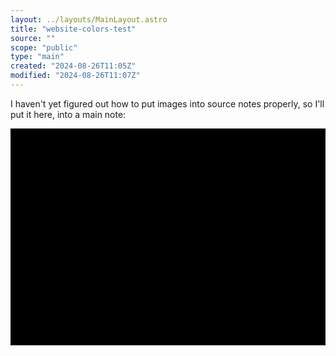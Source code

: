 ```yaml
---
layout: ../layouts/MainLayout.astro
title: "website-colors-test"
source: ""
scope: "public"
type: "main"
created: "2024-08-26T11:05Z"
modified: "2024-08-26T11:07Z"
---
```


I haven't yet figured out how to put images into source notes properly, so I'll put it here, into a main note:

<svg version="1.1" viewBox="0 0 1314.7892822957224 904.8311661801603" width="1314.7892822957224" height="904.8311661801603" class="excalidraw-svg"><defs><style class="style-fonts"></style></defs><rect x="0" y="0" width="1314.7892822957224" height="904.8311661801603" fill="var(--color-base)"></rect><g stroke-linecap="round" transform="translate(537.9334645346474 93.09763110650283) rotate(0 123.67440795898438 44.827850341796875)"><path d="M22.41 0 C70.69 0, 118.97 0, 224.93 0 M22.41 0 C96.1 0, 169.78 0, 224.93 0 M224.93 0 C239.88 0, 247.35 7.47, 247.35 22.41 M224.93 0 C239.88 0, 247.35 7.47, 247.35 22.41 M247.35 22.41 C247.35 36.04, 247.35 49.67, 247.35 67.24 M247.35 22.41 C247.35 38.85, 247.35 55.28, 247.35 67.24 M247.35 67.24 C247.35 82.18, 239.88 89.66, 224.93 89.66 M247.35 67.24 C247.35 82.18, 239.88 89.66, 224.93 89.66 M224.93 89.66 C149.74 89.66, 74.54 89.66, 22.41 89.66 M224.93 89.66 C148.49 89.66, 72.04 89.66, 22.41 89.66 M22.41 89.66 C7.47 89.66, 0 82.18, 0 67.24 M22.41 89.66 C7.47 89.66, 0 82.18, 0 67.24 M0 67.24 C0 49.56, 0 31.88, 0 22.41 M0 67.24 C0 51.04, 0 34.85, 0 22.41 M0 22.41 C0 7.47, 7.47 0, 22.41 0 M0 22.41 C0 7.47, 7.47 0, 22.41 0" stroke="var(--color-subtext)" stroke-width="2" fill="none"></path></g><g transform="translate(638.1703724936318 125.9254814482997) rotate(0 23.4375 12)"><text x="23.4375" y="19.3125" font-family="JetBrains Mono" font-size="20px" fill="var(--color-subtext)" text-anchor="middle" style="white-space: pre;" direction="ltr" dominant-baseline="alphabetic">gray</text></g><g stroke-linecap="round" transform="translate(278.17996361309434 93.09763110650283) rotate(0 123.67440795898438 44.827850341796875)"><path d="M22.41 0 C84.55 0, 146.68 0, 224.93 0 C239.88 0, 247.35 7.47, 247.35 22.41 C247.35 39.18, 247.35 55.95, 247.35 67.24 C247.35 82.18, 239.88 89.66, 224.93 89.66 C165.76 89.66, 106.58 89.66, 22.41 89.66 C7.47 89.66, 0 82.18, 0 67.24 C0 50.74, 0 34.24, 0 22.41 C0 7.47, 7.47 0, 22.41 0" stroke="none" stroke-width="0" fill="var(--color-text)"></path><path d="M22.41 0 C67.04 0, 111.66 0, 224.93 0 M22.41 0 C85.93 0, 149.44 0, 224.93 0 M224.93 0 C239.88 0, 247.35 7.47, 247.35 22.41 M224.93 0 C239.88 0, 247.35 7.47, 247.35 22.41 M247.35 22.41 C247.35 34.19, 247.35 45.97, 247.35 67.24 M247.35 22.41 C247.35 36.62, 247.35 50.82, 247.35 67.24 M247.35 67.24 C247.35 82.18, 239.88 89.66, 224.93 89.66 M247.35 67.24 C247.35 82.18, 239.88 89.66, 224.93 89.66 M224.93 89.66 C169.96 89.66, 114.98 89.66, 22.41 89.66 M224.93 89.66 C153.36 89.66, 81.78 89.66, 22.41 89.66 M22.41 89.66 C7.47 89.66, 0 82.18, 0 67.24 M22.41 89.66 C7.47 89.66, 0 82.18, 0 67.24 M0 67.24 C0 50.51, 0 33.78, 0 22.41 M0 67.24 C0 53.32, 0 39.41, 0 22.41 M0 22.41 C0 7.47, 7.47 0, 22.41 0 M0 22.41 C0 7.47, 7.47 0, 22.41 0" stroke="var(--color-base)" stroke-width="2" fill="none"></path></g><g transform="translate(331.5418715720787 113.9254814482997) rotate(0 70.3125 24)"><text x="70.3125" y="19.3125" font-family="JetBrains Mono" font-size="20px" fill="var(--color-base)" text-anchor="middle" style="white-space: pre;" direction="ltr" dominant-baseline="alphabetic">light: white</text><text x="70.3125" y="43.3125" font-family="JetBrains Mono" font-size="20px" fill="var(--color-base)" text-anchor="middle" style="white-space: pre;" direction="ltr" dominant-baseline="alphabetic">dark: black</text></g><g stroke-linecap="round" transform="translate(797.6869654562006 93.09763110650283) rotate(0 123.67440795898438 44.827850341796875)"><path d="M22.41 0 C82.46 0, 142.51 0, 224.93 0 M22.41 0 C66.84 0, 111.26 0, 224.93 0 M224.93 0 C239.88 0, 247.35 7.47, 247.35 22.41 M224.93 0 C239.88 0, 247.35 7.47, 247.35 22.41 M247.35 22.41 C247.35 38.74, 247.35 55.07, 247.35 67.24 M247.35 22.41 C247.35 36, 247.35 49.58, 247.35 67.24 M247.35 67.24 C247.35 82.18, 239.88 89.66, 224.93 89.66 M247.35 67.24 C247.35 82.18, 239.88 89.66, 224.93 89.66 M224.93 89.66 C177.67 89.66, 130.4 89.66, 22.41 89.66 M224.93 89.66 C155.52 89.66, 86.11 89.66, 22.41 89.66 M22.41 89.66 C7.47 89.66, 0 82.18, 0 67.24 M22.41 89.66 C7.47 89.66, 0 82.18, 0 67.24 M0 67.24 C0 58.2, 0 49.16, 0 22.41 M0 67.24 C0 50.64, 0 34.03, 0 22.41 M0 22.41 C0 7.47, 7.47 0, 22.41 0 M0 22.41 C0 7.47, 7.47 0, 22.41 0" stroke="var(--color-text)" stroke-width="2" fill="none"></path></g><g transform="translate(856.908248415185 113.9254814482997) rotate(0 64.453125 24)"><text x="64.453125" y="19.3125" font-family="JetBrains Mono" font-size="20px" fill="var(--color-text)" text-anchor="middle" style="white-space: pre;" direction="ltr" dominant-baseline="alphabetic">light:black</text><text x="64.453125" y="43.3125" font-family="JetBrains Mono" font-size="20px" fill="var(--color-text)" text-anchor="middle" style="white-space: pre;" direction="ltr" dominant-baseline="alphabetic">dark: white</text></g><g stroke-linecap="round" transform="translate(1057.4404663777536 93.09763110650283) rotate(0 123.67440795898438 44.827850341796875)"><path d="M22.41 0 C93.15 0, 163.89 0, 224.93 0 M22.41 0 C80.06 0, 137.7 0, 224.93 0 M224.93 0 C239.88 0, 247.35 7.47, 247.35 22.41 M224.93 0 C239.88 0, 247.35 7.47, 247.35 22.41 M247.35 22.41 C247.35 39.19, 247.35 55.97, 247.35 67.24 M247.35 22.41 C247.35 35.19, 247.35 47.96, 247.35 67.24 M247.35 67.24 C247.35 82.18, 239.88 89.66, 224.93 89.66 M247.35 67.24 C247.35 82.18, 239.88 89.66, 224.93 89.66 M224.93 89.66 C153.91 89.66, 82.89 89.66, 22.41 89.66 M224.93 89.66 C168.56 89.66, 112.19 89.66, 22.41 89.66 M22.41 89.66 C7.47 89.66, 0 82.18, 0 67.24 M22.41 89.66 C7.47 89.66, 0 82.18, 0 67.24 M0 67.24 C0 54.47, 0 41.69, 0 22.41 M0 67.24 C0 52, 0 36.77, 0 22.41 M0 22.41 C0 7.47, 7.47 0, 22.41 0 M0 22.41 C0 7.47, 7.47 0, 22.41 0" stroke="var(--color-maroon)" stroke-width="2" fill="none"></path></g><g transform="translate(1151.817999336738 125.9254814482997) rotate(0 29.296875 12)"><text x="29.296875" y="19.3125" font-family="JetBrains Mono" font-size="20px" fill="var(--color-maroon)" text-anchor="middle" style="white-space: pre;" direction="ltr" dominant-baseline="alphabetic">brown</text></g><g stroke-linecap="round" transform="translate(537.9334645346474 195.71504505099972) rotate(0 123.67440795898438 44.827850341796875)"><path d="M22.41 0 C100.58 0, 178.74 0, 224.93 0 M22.41 0 C75.87 0, 129.33 0, 224.93 0 M224.93 0 C239.88 0, 247.35 7.47, 247.35 22.41 M224.93 0 C239.88 0, 247.35 7.47, 247.35 22.41 M247.35 22.41 C247.35 35.89, 247.35 49.37, 247.35 67.24 M247.35 22.41 C247.35 36.54, 247.35 50.66, 247.35 67.24 M247.35 67.24 C247.35 82.18, 239.88 89.66, 224.93 89.66 M247.35 67.24 C247.35 82.18, 239.88 89.66, 224.93 89.66 M224.93 89.66 C183.77 89.66, 142.6 89.66, 22.41 89.66 M224.93 89.66 C149.39 89.66, 73.84 89.66, 22.41 89.66 M22.41 89.66 C7.47 89.66, 0 82.18, 0 67.24 M22.41 89.66 C7.47 89.66, 0 82.18, 0 67.24 M0 67.24 C0 57.37, 0 47.5, 0 22.41 M0 67.24 C0 50.28, 0 33.33, 0 22.41 M0 22.41 C0 7.47, 7.47 0, 22.41 0 M0 22.41 C0 7.47, 7.47 0, 22.41 0" stroke="var(--color-lavander)" stroke-width="2" fill="none"></path></g><g transform="translate(626.4516224936318 228.5428953927966) rotate(0 35.15625 12)"><text x="35.15625" y="19.3125" font-family="JetBrains Mono" font-size="20px" fill="var(--color-lavander)" text-anchor="middle" style="white-space: pre;" direction="ltr" dominant-baseline="alphabetic">purple</text></g><g stroke-linecap="round" transform="translate(278.17996361309434 195.71504505099972) rotate(0 123.67440795898438 44.827850341796875)"><path d="M22.41 0 C80.1 0, 137.78 0, 224.93 0 M22.41 0 C101.04 0, 179.66 0, 224.93 0 M224.93 0 C239.88 0, 247.35 7.47, 247.35 22.41 M224.93 0 C239.88 0, 247.35 7.47, 247.35 22.41 M247.35 22.41 C247.35 32.24, 247.35 42.08, 247.35 67.24 M247.35 22.41 C247.35 35.79, 247.35 49.17, 247.35 67.24 M247.35 67.24 C247.35 82.18, 239.88 89.66, 224.93 89.66 M247.35 67.24 C247.35 82.18, 239.88 89.66, 224.93 89.66 M224.93 89.66 C155.36 89.66, 85.79 89.66, 22.41 89.66 M224.93 89.66 C150.38 89.66, 75.83 89.66, 22.41 89.66 M22.41 89.66 C7.47 89.66, 0 82.18, 0 67.24 M22.41 89.66 C7.47 89.66, 0 82.18, 0 67.24 M0 67.24 C0 52.04, 0 36.85, 0 22.41 M0 67.24 C0 58.21, 0 49.19, 0 22.41 M0 22.41 C0 7.47, 7.47 0, 22.41 0 M0 22.41 C0 7.47, 7.47 0, 22.41 0" stroke="var(--color-blue)" stroke-width="2" fill="none"></path></g><g transform="translate(378.4168715720787 228.5428953927966) rotate(0 23.4375 12)"><text x="23.4375" y="19.3125" font-family="JetBrains Mono" font-size="20px" fill="var(--color-blue)" text-anchor="middle" style="white-space: pre;" direction="ltr" dominant-baseline="alphabetic">blue</text></g><g stroke-linecap="round" transform="translate(797.6869654562006 195.71504505099972) rotate(0 123.67440795898438 44.827850341796875)"><path d="M22.41 0 C75.63 0, 128.85 0, 224.93 0 M22.41 0 C87.95 0, 153.49 0, 224.93 0 M224.93 0 C239.88 0, 247.35 7.47, 247.35 22.41 M224.93 0 C239.88 0, 247.35 7.47, 247.35 22.41 M247.35 22.41 C247.35 38.48, 247.35 54.54, 247.35 67.24 M247.35 22.41 C247.35 35.74, 247.35 49.08, 247.35 67.24 M247.35 67.24 C247.35 82.18, 239.88 89.66, 224.93 89.66 M247.35 67.24 C247.35 82.18, 239.88 89.66, 224.93 89.66 M224.93 89.66 C146.27 89.66, 67.6 89.66, 22.41 89.66 M224.93 89.66 C153.5 89.66, 82.07 89.66, 22.41 89.66 M22.41 89.66 C7.47 89.66, 0 82.18, 0 67.24 M22.41 89.66 C7.47 89.66, 0 82.18, 0 67.24 M0 67.24 C0 55.38, 0 43.51, 0 22.41 M0 67.24 C0 54.58, 0 41.91, 0 22.41 M0 22.41 C0 7.47, 7.47 0, 22.41 0 M0 22.41 C0 7.47, 7.47 0, 22.41 0" stroke="var(--color-mavue)" stroke-width="2" fill="none"></path></g><g transform="translate(880.345748415185 228.5428953927966) rotate(0 41.015625 12)"><text x="41.015625" y="19.3125" font-family="JetBrains Mono" font-size="20px" fill="var(--color-mavue)" text-anchor="middle" style="white-space: pre;" direction="ltr" dominant-baseline="alphabetic">magenta</text></g><g stroke-linecap="round" transform="translate(1057.4404663777536 195.71504505099972) rotate(0 123.67440795898438 44.827850341796875)"><path d="M22.41 0 C95.42 0, 168.43 0, 224.93 0 M22.41 0 C66.2 0, 110 0, 224.93 0 M224.93 0 C239.88 0, 247.35 7.47, 247.35 22.41 M224.93 0 C239.88 0, 247.35 7.47, 247.35 22.41 M247.35 22.41 C247.35 35.47, 247.35 48.52, 247.35 67.24 M247.35 22.41 C247.35 31.38, 247.35 40.36, 247.35 67.24 M247.35 67.24 C247.35 82.18, 239.88 89.66, 224.93 89.66 M247.35 67.24 C247.35 82.18, 239.88 89.66, 224.93 89.66 M224.93 89.66 C165.34 89.66, 105.75 89.66, 22.41 89.66 M224.93 89.66 C162.71 89.66, 100.48 89.66, 22.41 89.66 M22.41 89.66 C7.47 89.66, 0 82.18, 0 67.24 M22.41 89.66 C7.47 89.66, 0 82.18, 0 67.24 M0 67.24 C0 49.92, 0 32.6, 0 22.41 M0 67.24 C0 56.29, 0 45.34, 0 22.41 M0 22.41 C0 7.47, 7.47 0, 22.41 0 M0 22.41 C0 7.47, 7.47 0, 22.41 0" stroke="var(--color-pink)" stroke-width="2" fill="none"></path></g><g transform="translate(1157.677374336738 228.5428953927966) rotate(0 23.4375 12)"><text x="23.4375" y="19.3125" font-family="JetBrains Mono" font-size="20px" fill="var(--color-pink)" text-anchor="middle" style="white-space: pre;" direction="ltr" dominant-baseline="alphabetic">pink</text></g><g stroke-linecap="round" transform="translate(537.9334645346474 299.5870386856834) rotate(0 123.67440795898438 44.827850341796875)"><path d="M22.41 0 C82.4 0, 142.39 0, 224.93 0 M22.41 0 C81.47 0, 140.52 0, 224.93 0 M224.93 0 C239.88 0, 247.35 7.47, 247.35 22.41 M224.93 0 C239.88 0, 247.35 7.47, 247.35 22.41 M247.35 22.41 C247.35 38.31, 247.35 54.21, 247.35 67.24 M247.35 22.41 C247.35 34.34, 247.35 46.27, 247.35 67.24 M247.35 67.24 C247.35 82.18, 239.88 89.66, 224.93 89.66 M247.35 67.24 C247.35 82.18, 239.88 89.66, 224.93 89.66 M224.93 89.66 C179.63 89.66, 134.33 89.66, 22.41 89.66 M224.93 89.66 C180.93 89.66, 136.93 89.66, 22.41 89.66 M22.41 89.66 C7.47 89.66, 0 82.18, 0 67.24 M22.41 89.66 C7.47 89.66, 0 82.18, 0 67.24 M0 67.24 C0 53.62, 0 39.99, 0 22.41 M0 67.24 C0 57.21, 0 47.17, 0 22.41 M0 22.41 C0 7.47, 7.47 0, 22.41 0 M0 22.41 C0 7.47, 7.47 0, 22.41 0" stroke="var(--color-yellow)" stroke-width="2" fill="none"></path></g><g transform="translate(597.1547474936318 332.4148890274803) rotate(0 64.453125 12)"><text x="64.453125" y="19.3125" font-family="JetBrains Mono" font-size="20px" fill="var(--color-yellow)" text-anchor="middle" style="white-space: pre;" direction="ltr" dominant-baseline="alphabetic">dark orange</text></g><g stroke-linecap="round" transform="translate(278.17996361309434 299.5870386856834) rotate(0 123.67440795898438 44.827850341796875)"><path d="M22.41 0 C71.86 0, 121.32 0, 224.93 0 M22.41 0 C90.65 0, 158.88 0, 224.93 0 M224.93 0 C239.88 0, 247.35 7.47, 247.35 22.41 M224.93 0 C239.88 0, 247.35 7.47, 247.35 22.41 M247.35 22.41 C247.35 39.58, 247.35 56.75, 247.35 67.24 M247.35 22.41 C247.35 34.87, 247.35 47.33, 247.35 67.24 M247.35 67.24 C247.35 82.18, 239.88 89.66, 224.93 89.66 M247.35 67.24 C247.35 82.18, 239.88 89.66, 224.93 89.66 M224.93 89.66 C173.38 89.66, 121.82 89.66, 22.41 89.66 M224.93 89.66 C163.6 89.66, 102.26 89.66, 22.41 89.66 M22.41 89.66 C7.47 89.66, 0 82.18, 0 67.24 M22.41 89.66 C7.47 89.66, 0 82.18, 0 67.24 M0 67.24 C0 55.38, 0 43.51, 0 22.41 M0 67.24 C0 53.6, 0 39.96, 0 22.41 M0 22.41 C0 7.47, 7.47 0, 22.41 0 M0 22.41 C0 7.47, 7.47 0, 22.41 0" stroke="var(--color-teal)" stroke-width="2" fill="none"></path></g><g transform="translate(378.4168715720787 332.4148890274803) rotate(0 23.4375 12)"><text x="23.4375" y="19.3125" font-family="JetBrains Mono" font-size="20px" fill="var(--color-teal)" text-anchor="middle" style="white-space: pre;" direction="ltr" dominant-baseline="alphabetic">teal</text></g><g stroke-linecap="round" transform="translate(797.6869654562006 299.5870386856834) rotate(0 123.67440795898438 44.827850341796875)"><path d="M22.41 0 C74.08 0, 125.75 0, 224.93 0 M22.41 0 C81.62 0, 140.82 0, 224.93 0 M224.93 0 C239.88 0, 247.35 7.47, 247.35 22.41 M224.93 0 C239.88 0, 247.35 7.47, 247.35 22.41 M247.35 22.41 C247.35 39.78, 247.35 57.15, 247.35 67.24 M247.35 22.41 C247.35 35.07, 247.35 47.73, 247.35 67.24 M247.35 67.24 C247.35 82.18, 239.88 89.66, 224.93 89.66 M247.35 67.24 C247.35 82.18, 239.88 89.66, 224.93 89.66 M224.93 89.66 C180.84 89.66, 136.75 89.66, 22.41 89.66 M224.93 89.66 C157.46 89.66, 89.99 89.66, 22.41 89.66 M22.41 89.66 C7.47 89.66, 0 82.18, 0 67.24 M22.41 89.66 C7.47 89.66, 0 82.18, 0 67.24 M0 67.24 C0 56.86, 0 46.47, 0 22.41 M0 67.24 C0 54.87, 0 42.5, 0 22.41 M0 22.41 C0 7.47, 7.47 0, 22.41 0 M0 22.41 C0 7.47, 7.47 0, 22.41 0" stroke="var(--color-peach)" stroke-width="2" fill="none"></path></g><g transform="translate(845.189498415185 332.4148890274803) rotate(0 76.171875 12)"><text x="76.171875" y="19.3125" font-family="JetBrains Mono" font-size="20px" fill="var(--color-peach)" text-anchor="middle" style="white-space: pre;" direction="ltr" dominant-baseline="alphabetic">bright orange</text></g><g stroke-linecap="round" transform="translate(1057.4404663777536 299.5870386856834) rotate(0 123.67440795898438 44.827850341796875)"><path d="M22.41 0 C83.37 0, 144.32 0, 224.93 0 M22.41 0 C77.63 0, 132.84 0, 224.93 0 M224.93 0 C239.88 0, 247.35 7.47, 247.35 22.41 M224.93 0 C239.88 0, 247.35 7.47, 247.35 22.41 M247.35 22.41 C247.35 34.64, 247.35 46.87, 247.35 67.24 M247.35 22.41 C247.35 37.49, 247.35 52.57, 247.35 67.24 M247.35 67.24 C247.35 82.18, 239.88 89.66, 224.93 89.66 M247.35 67.24 C247.35 82.18, 239.88 89.66, 224.93 89.66 M224.93 89.66 C184.29 89.66, 143.65 89.66, 22.41 89.66 M224.93 89.66 C172.82 89.66, 120.7 89.66, 22.41 89.66 M22.41 89.66 C7.47 89.66, 0 82.18, 0 67.24 M22.41 89.66 C7.47 89.66, 0 82.18, 0 67.24 M0 67.24 C0 52.65, 0 38.06, 0 22.41 M0 67.24 C0 52.44, 0 37.63, 0 22.41 M0 22.41 C0 7.47, 7.47 0, 22.41 0 M0 22.41 C0 7.47, 7.47 0, 22.41 0" stroke="var(--color-red)" stroke-width="2" fill="none"></path></g><g transform="translate(1163.536749336738 332.4148890274803) rotate(0 17.578125 12)"><text x="17.578125" y="19.3125" font-family="JetBrains Mono" font-size="20px" fill="var(--color-red)" text-anchor="middle" style="white-space: pre;" direction="ltr" dominant-baseline="alphabetic">red</text></g><g stroke-linecap="round" transform="translate(18.426462691541246 195.71504505099972) rotate(0 123.67440795898438 44.827850341796875)"><path d="M22.41 0 C79.33 0, 136.25 0, 224.93 0 M22.41 0 C82.63 0, 142.85 0, 224.93 0 M224.93 0 C239.88 0, 247.35 7.47, 247.35 22.41 M224.93 0 C239.88 0, 247.35 7.47, 247.35 22.41 M247.35 22.41 C247.35 32.18, 247.35 41.95, 247.35 67.24 M247.35 22.41 C247.35 38.24, 247.35 54.07, 247.35 67.24 M247.35 67.24 C247.35 82.18, 239.88 89.66, 224.93 89.66 M247.35 67.24 C247.35 82.18, 239.88 89.66, 224.93 89.66 M224.93 89.66 C178.97 89.66, 133 89.66, 22.41 89.66 M224.93 89.66 C183.42 89.66, 141.9 89.66, 22.41 89.66 M22.41 89.66 C7.47 89.66, 0 82.18, 0 67.24 M22.41 89.66 C7.47 89.66, 0 82.18, 0 67.24 M0 67.24 C0 54.85, 0 42.46, 0 22.41 M0 67.24 C0 50.26, 0 33.28, 0 22.41 M0 22.41 C0 7.47, 7.47 0, 22.41 0 M0 22.41 C0 7.47, 7.47 0, 22.41 0" stroke="var(--color-sapphire)" stroke-width="2" fill="none"></path></g><g transform="translate(118.66337065052562 228.5428953927966) rotate(0 23.4375 12)"><text x="23.4375" y="19.3125" font-family="JetBrains Mono" font-size="20px" fill="var(--color-sapphire)" text-anchor="middle" style="white-space: pre;" direction="ltr" dominant-baseline="alphabetic">cyan</text></g><g stroke-linecap="round" transform="translate(18.426462691541246 299.5870386856834) rotate(0 123.67440795898438 44.827850341796875)"><path d="M22.41 0 C67.26 0, 112.11 0, 224.93 0 M22.41 0 C95.27 0, 168.12 0, 224.93 0 M224.93 0 C239.88 0, 247.35 7.47, 247.35 22.41 M224.93 0 C239.88 0, 247.35 7.47, 247.35 22.41 M247.35 22.41 C247.35 33.84, 247.35 45.27, 247.35 67.24 M247.35 22.41 C247.35 39.98, 247.35 57.55, 247.35 67.24 M247.35 67.24 C247.35 82.18, 239.88 89.66, 224.93 89.66 M247.35 67.24 C247.35 82.18, 239.88 89.66, 224.93 89.66 M224.93 89.66 C169.32 89.66, 113.7 89.66, 22.41 89.66 M224.93 89.66 C146.29 89.66, 67.65 89.66, 22.41 89.66 M22.41 89.66 C7.47 89.66, 0 82.18, 0 67.24 M22.41 89.66 C7.47 89.66, 0 82.18, 0 67.24 M0 67.24 C0 51.54, 0 35.84, 0 22.41 M0 67.24 C0 51.45, 0 35.65, 0 22.41 M0 22.41 C0 7.47, 7.47 0, 22.41 0 M0 22.41 C0 7.47, 7.47 0, 22.41 0" stroke="var(--color-green)" stroke-width="2" fill="none"></path></g><g transform="translate(112.80399565052562 332.4148890274803) rotate(0 29.296875 12)"><text x="29.296875" y="19.3125" font-family="JetBrains Mono" font-size="20px" fill="var(--color-green)" text-anchor="middle" style="white-space: pre;" direction="ltr" dominant-baseline="alphabetic">green</text></g><g stroke-linecap="round" transform="translate(529.5070018431062 598.6860579173859) rotate(0 123.67440795898438 44.82785034179686)"><path d="M2.85 9.1 C2.85 9.1, 2.85 9.1, 2.85 9.1 M2.85 9.1 C2.85 9.1, 2.85 9.1, 2.85 9.1 M1.02 23.41 C7.44 16.02, 13.86 8.63, 20.7 0.77 M1.02 23.41 C5.85 17.85, 10.68 12.29, 20.7 0.77 M0.49 36.2 C9.54 25.8, 18.58 15.39, 31.98 -0.02 M0.49 36.2 C10.78 24.37, 21.06 12.54, 31.98 -0.02 M0.63 48.24 C16.49 29.99, 32.36 11.73, 42.61 -0.06 M0.63 48.24 C11.09 36.2, 21.56 24.16, 42.61 -0.06 M0.76 60.28 C13.44 45.69, 26.12 31.1, 53.24 -0.09 M0.76 60.28 C21.06 36.93, 41.36 13.58, 53.24 -0.09 M0.89 72.33 C19.75 50.63, 38.61 28.93, 63.87 -0.13 M0.89 72.33 C22.16 47.86, 43.43 23.39, 63.87 -0.13 M3.65 81.35 C24.49 57.37, 45.34 33.39, 74.5 -0.16 M3.65 81.35 C23.62 58.37, 43.6 35.39, 74.5 -0.16 M9.69 86.6 C27.35 66.28, 45.01 45.97, 85.13 -0.2 M9.69 86.6 C35.12 57.34, 60.55 28.09, 85.13 -0.2 M17.69 89.58 C43.97 59.35, 70.24 29.13, 95.76 -0.23 M17.69 89.58 C42.26 61.31, 66.84 33.05, 95.76 -0.23 M28.32 89.55 C57.12 56.42, 85.92 23.29, 105.74 0.49 M28.32 89.55 C49.74 64.9, 71.16 40.26, 105.74 0.49 M38.3 90.27 C54.49 71.64, 70.68 53.01, 116.37 0.46 M38.3 90.27 C61.03 64.12, 83.76 37.97, 116.37 0.46 M48.93 90.23 C76.27 58.78, 103.62 27.32, 127 0.42 M48.93 90.23 C79.3 55.29, 109.68 20.35, 127 0.42 M59.56 90.2 C82.37 63.96, 105.18 37.71, 137.63 0.39 M59.56 90.2 C84.56 61.43, 109.56 32.67, 137.63 0.39 M70.19 90.16 C89.92 67.46, 109.66 44.75, 148.26 0.35 M70.19 90.16 C94.37 62.34, 118.56 34.52, 148.26 0.35 M80.82 90.13 C106.06 61.09, 131.3 32.05, 158.89 0.32 M80.82 90.13 C97.54 70.9, 114.26 51.66, 158.89 0.32 M91.45 90.09 C107.88 71.19, 124.31 52.29, 169.52 0.28 M91.45 90.09 C113.12 65.17, 134.79 40.24, 169.52 0.28 M102.08 90.06 C131.75 55.93, 161.42 21.79, 180.15 0.25 M102.08 90.06 C124.57 64.18, 147.07 38.3, 180.15 0.25 M112.71 90.02 C128.39 71.98, 144.08 53.94, 190.78 0.21 M112.71 90.02 C138.8 60.01, 164.89 29.99, 190.78 0.21 M123.34 89.99 C145.86 64.08, 168.38 38.17, 201.41 0.18 M123.34 89.99 C151.49 57.6, 179.65 25.22, 201.41 0.18 M133.97 89.96 C153.38 67.62, 172.8 45.28, 212.04 0.15 M133.97 89.96 C159.32 60.79, 184.68 31.62, 212.04 0.15 M144.6 89.92 C161.9 70.02, 179.2 50.11, 222.67 0.11 M144.6 89.92 C172.17 58.21, 199.74 26.49, 222.67 0.11 M155.23 89.89 C172.52 69.99, 189.81 50.1, 231.99 1.59 M155.23 89.89 C178.05 63.63, 200.87 37.38, 231.99 1.59 M165.86 89.85 C188.05 64.32, 210.24 38.79, 239.99 4.57 M165.86 89.85 C187.38 65.09, 208.91 40.33, 239.99 4.57 M176.49 89.82 C193.47 70.28, 210.46 50.74, 244.72 11.33 M176.49 89.82 C197.16 66.03, 217.84 42.25, 244.72 11.33 M187.12 89.78 C210.56 62.82, 234 35.85, 247.48 20.35 M187.12 89.78 C205.23 68.95, 223.34 48.12, 247.48 20.35 M197.75 89.75 C211.95 73.41, 226.16 57.07, 247.61 32.39 M197.75 89.75 C217.51 67.02, 237.26 44.29, 247.61 32.39 M208.38 89.71 C220.28 76.02, 232.18 62.33, 247.74 44.43 M208.38 89.71 C216.77 80.07, 225.15 70.42, 247.74 44.43 M219.01 89.68 C228.97 78.22, 238.94 66.75, 247.87 56.47 M219.01 89.68 C225.78 81.89, 232.55 74.1, 247.87 56.47 M229.64 89.65 C233.21 85.53, 236.79 81.42, 247.35 69.27 M229.64 89.65 C236.08 82.24, 242.52 74.83, 247.35 69.27" stroke="var(--color-subtext)" stroke-width="1" fill="none"></path><path d="M22.41 0 C67.1 0, 111.79 0, 224.93 0 M22.41 0 C96.11 0, 169.8 0, 224.93 0 M224.93 0 C239.88 0, 247.35 7.47, 247.35 22.41 M224.93 0 C239.88 0, 247.35 7.47, 247.35 22.41 M247.35 22.41 C247.35 39.05, 247.35 55.69, 247.35 67.24 M247.35 22.41 C247.35 38.81, 247.35 55.21, 247.35 67.24 M247.35 67.24 C247.35 82.18, 239.88 89.66, 224.93 89.66 M247.35 67.24 C247.35 82.18, 239.88 89.66, 224.93 89.66 M224.93 89.66 C163.69 89.66, 102.44 89.66, 22.41 89.66 M224.93 89.66 C171.94 89.66, 118.95 89.66, 22.41 89.66 M22.41 89.66 C7.47 89.66, 0 82.18, 0 67.24 M22.41 89.66 C7.47 89.66, 0 82.18, 0 67.24 M0 67.24 C0 56.39, 0 45.54, 0 22.41 M0 67.24 C0 50.57, 0 33.9, 0 22.41 M0 22.41 C0 7.47, 7.47 0, 22.41 0 M0 22.41 C0 7.47, 7.47 0, 22.41 0" stroke="var(--color-text)" stroke-width="2" fill="none"></path></g><g transform="translate(629.7439098020906 631.5139082591828) rotate(0 23.4375 12)"><text x="23.4375" y="19.3125" font-family="JetBrains Mono" font-size="20px" fill="var(--color-text)" text-anchor="middle" style="white-space: pre;" direction="ltr" dominant-baseline="alphabetic">gray</text></g><g stroke-linecap="round" transform="translate(269.7535009215531 598.6860579173859) rotate(0 123.67440795898438 44.82785034179686)"><path d="M2.85 9.1 C2.85 9.1, 2.85 9.1, 2.85 9.1 M2.85 9.1 C2.85 9.1, 2.85 9.1, 2.85 9.1 M1.02 23.41 C6.91 16.63, 12.8 9.86, 20.7 0.77 M1.02 23.41 C7.58 15.86, 14.14 8.31, 20.7 0.77 M0.49 36.2 C8.99 26.43, 17.48 16.66, 31.98 -0.02 M0.49 36.2 C6.86 28.88, 13.22 21.56, 31.98 -0.02 M0.63 48.24 C11.4 35.85, 22.17 23.46, 42.61 -0.06 M0.63 48.24 C11.14 36.15, 21.66 24.05, 42.61 -0.06 M0.76 60.28 C16.84 41.78, 32.92 23.28, 53.24 -0.09 M0.76 60.28 C16.1 42.64, 31.44 24.99, 53.24 -0.09 M0.89 72.33 C17.04 53.75, 33.19 35.17, 63.87 -0.13 M0.89 72.33 C23.17 46.7, 45.44 21.08, 63.87 -0.13 M3.65 81.35 C23.34 58.7, 43.03 36.05, 74.5 -0.16 M3.65 81.35 C19.93 62.61, 36.22 43.88, 74.5 -0.16 M9.69 86.6 C26.3 67.49, 42.91 48.38, 85.13 -0.2 M9.69 86.6 C27.88 65.67, 46.08 44.73, 85.13 -0.2 M17.69 89.58 C45.34 57.78, 72.98 25.98, 95.76 -0.23 M17.69 89.58 C48.1 54.6, 78.5 19.63, 95.76 -0.23 M28.32 89.55 C52.8 61.39, 77.27 33.24, 105.74 0.49 M28.32 89.55 C52.65 61.56, 76.97 33.58, 105.74 0.49 M38.3 90.27 C57.96 67.65, 77.61 45.04, 116.37 0.46 M38.3 90.27 C57.73 67.91, 77.16 45.56, 116.37 0.46 M48.93 90.23 C77 57.94, 105.07 25.64, 127 0.42 M48.93 90.23 C78.37 56.36, 107.81 22.49, 127 0.42 M59.56 90.2 C77.87 69.13, 96.19 48.06, 137.63 0.39 M59.56 90.2 C89.93 55.26, 120.3 20.32, 137.63 0.39 M70.19 90.16 C86.78 71.08, 103.37 51.99, 148.26 0.35 M70.19 90.16 C88.72 68.84, 107.25 47.52, 148.26 0.35 M80.82 90.13 C105.26 62.02, 129.69 33.9, 158.89 0.32 M80.82 90.13 C103.76 63.73, 126.71 37.33, 158.89 0.32 M91.45 90.09 C121.42 55.62, 151.39 21.14, 169.52 0.28 M91.45 90.09 C115.31 62.65, 139.16 35.2, 169.52 0.28 M102.08 90.06 C121.16 68.11, 140.24 46.16, 180.15 0.25 M102.08 90.06 C129.46 58.56, 156.85 27.06, 180.15 0.25 M112.71 90.02 C130.62 69.42, 148.54 48.81, 190.78 0.21 M112.71 90.02 C143.58 54.51, 174.46 18.99, 190.78 0.21 M123.34 89.99 C149.34 60.08, 175.34 30.17, 201.41 0.18 M123.34 89.99 C142.84 67.56, 162.34 45.12, 201.41 0.18 M133.97 89.96 C161.45 58.34, 188.93 26.73, 212.04 0.15 M133.97 89.96 C159.25 60.87, 184.54 31.78, 212.04 0.15 M144.6 89.92 C162.55 69.27, 180.51 48.61, 222.67 0.11 M144.6 89.92 C174.61 55.4, 204.62 20.87, 222.67 0.11 M155.23 89.89 C170.66 72.14, 186.09 54.39, 231.99 1.59 M155.23 89.89 C179.08 62.45, 202.94 35.01, 231.99 1.59 M165.86 89.85 C190.57 61.43, 215.28 33, 239.99 4.57 M165.86 89.85 C184.48 68.43, 203.1 47.01, 239.99 4.57 M176.49 89.82 C195.11 68.39, 213.74 46.97, 244.72 11.33 M176.49 89.82 C202.36 60.05, 228.24 30.29, 244.72 11.33 M187.12 89.78 C210.53 62.85, 233.94 35.93, 247.48 20.35 M187.12 89.78 C202.19 72.44, 217.27 55.1, 247.48 20.35 M197.75 89.75 C213.26 71.9, 228.78 54.06, 247.61 32.39 M197.75 89.75 C215.47 69.36, 233.2 48.97, 247.61 32.39 M208.38 89.71 C219.61 76.79, 230.84 63.87, 247.74 44.43 M208.38 89.71 C219.52 76.9, 230.65 64.09, 247.74 44.43 M219.01 89.68 C227.83 79.53, 236.66 69.37, 247.87 56.47 M219.01 89.68 C226.77 80.75, 234.53 71.82, 247.87 56.47 M229.64 89.65 C234.32 84.26, 239.01 78.87, 247.35 69.27 M229.64 89.65 C235.95 82.38, 242.27 75.11, 247.35 69.27" stroke="var(--color-base)" stroke-width="1" fill="none"></path><path d="M22.41 0 C94.53 0, 166.65 0, 224.93 0 M22.41 0 C101.16 0, 179.91 0, 224.93 0 M224.93 0 C239.88 0, 247.35 7.47, 247.35 22.41 M224.93 0 C239.88 0, 247.35 7.47, 247.35 22.41 M247.35 22.41 C247.35 31.81, 247.35 41.22, 247.35 67.24 M247.35 22.41 C247.35 37.08, 247.35 51.74, 247.35 67.24 M247.35 67.24 C247.35 82.18, 239.88 89.66, 224.93 89.66 M247.35 67.24 C247.35 82.18, 239.88 89.66, 224.93 89.66 M224.93 89.66 C176.24 89.66, 127.54 89.66, 22.41 89.66 M224.93 89.66 C183.44 89.66, 141.95 89.66, 22.41 89.66 M22.41 89.66 C7.47 89.66, 0 82.18, 0 67.24 M22.41 89.66 C7.47 89.66, 0 82.18, 0 67.24 M0 67.24 C0 51.28, 0 35.32, 0 22.41 M0 67.24 C0 54.63, 0 42.02, 0 22.41 M0 22.41 C0 7.47, 7.47 0, 22.41 0 M0 22.41 C0 7.47, 7.47 0, 22.41 0" stroke="var(--color-text)" stroke-width="2" fill="none"></path></g><g transform="translate(323.1154088805375 619.5139082591828) rotate(0 70.3125 24)"><text x="70.3125" y="19.3125" font-family="JetBrains Mono" font-size="20px" fill="var(--color-text)" text-anchor="middle" style="white-space: pre;" direction="ltr" dominant-baseline="alphabetic">light: white</text><text x="70.3125" y="43.3125" font-family="JetBrains Mono" font-size="20px" fill="var(--color-text)" text-anchor="middle" style="white-space: pre;" direction="ltr" dominant-baseline="alphabetic">dark: black</text></g><g stroke-linecap="round" transform="translate(789.2605027646593 598.6860579173859) rotate(0 123.67440795898438 44.82785034179686)"><path d="M2.85 9.1 C2.85 9.1, 2.85 9.1, 2.85 9.1 M2.85 9.1 C2.85 9.1, 2.85 9.1, 2.85 9.1 M1.02 23.41 C6.29 17.34, 11.56 11.28, 20.7 0.77 M1.02 23.41 C8.34 14.98, 15.66 6.56, 20.7 0.77 M0.49 36.2 C12.38 22.53, 24.26 8.86, 31.98 -0.02 M0.49 36.2 C11.78 23.22, 23.07 10.24, 31.98 -0.02 M0.63 48.24 C9.61 37.91, 18.59 27.58, 42.61 -0.06 M0.63 48.24 C11.17 36.11, 21.72 23.98, 42.61 -0.06 M0.76 60.28 C11.4 48.04, 22.04 35.8, 53.24 -0.09 M0.76 60.28 C18.03 40.42, 35.3 20.55, 53.24 -0.09 M0.89 72.33 C24.32 45.37, 47.76 18.42, 63.87 -0.13 M0.89 72.33 C17.97 52.68, 35.04 33.04, 63.87 -0.13 M3.65 81.35 C24.67 57.17, 45.69 32.99, 74.5 -0.16 M3.65 81.35 C25.8 55.86, 47.95 30.38, 74.5 -0.16 M9.69 86.6 C27.93 65.61, 46.18 44.62, 85.13 -0.2 M9.69 86.6 C24.92 69.08, 40.15 51.56, 85.13 -0.2 M17.69 89.58 C41.66 62, 65.64 34.43, 95.76 -0.23 M17.69 89.58 C45.47 57.63, 73.24 25.68, 95.76 -0.23 M28.32 89.55 C56.94 56.62, 85.56 23.7, 105.74 0.49 M28.32 89.55 C45.09 70.26, 61.85 50.98, 105.74 0.49 M38.3 90.27 C56.16 69.72, 74.03 49.16, 116.37 0.46 M38.3 90.27 C54.53 71.59, 70.77 52.91, 116.37 0.46 M48.93 90.23 C76.17 58.89, 103.41 27.55, 127 0.42 M48.93 90.23 C71.68 64.06, 94.42 37.89, 127 0.42 M59.56 90.2 C75.46 71.9, 91.37 53.6, 137.63 0.39 M59.56 90.2 C84.71 61.27, 109.85 32.34, 137.63 0.39 M70.19 90.16 C87.35 70.42, 104.5 50.69, 148.26 0.35 M70.19 90.16 C86.25 71.69, 102.31 53.21, 148.26 0.35 M80.82 90.13 C105.83 61.35, 130.84 32.58, 158.89 0.32 M80.82 90.13 C100.66 67.31, 120.49 44.48, 158.89 0.32 M91.45 90.09 C112.47 65.91, 133.49 41.73, 169.52 0.28 M91.45 90.09 C118.15 59.38, 144.85 28.66, 169.52 0.28 M102.08 90.06 C118.81 70.82, 135.53 51.57, 180.15 0.25 M102.08 90.06 C122.61 66.44, 143.14 42.82, 180.15 0.25 M112.71 90.02 C130.76 69.25, 148.82 48.48, 190.78 0.21 M112.71 90.02 C135.02 64.35, 157.34 38.68, 190.78 0.21 M123.34 89.99 C144.24 65.94, 165.15 41.89, 201.41 0.18 M123.34 89.99 C147.61 62.07, 171.87 34.15, 201.41 0.18 M133.97 89.96 C156.35 64.21, 178.74 38.46, 212.04 0.15 M133.97 89.96 C151.61 69.66, 169.25 49.37, 212.04 0.15 M144.6 89.92 C161.01 71.05, 177.41 52.17, 222.67 0.11 M144.6 89.92 C165.13 66.3, 185.67 42.67, 222.67 0.11 M155.23 89.89 C175.43 66.65, 195.63 43.4, 231.99 1.59 M155.23 89.89 C182.42 58.61, 209.6 27.33, 231.99 1.59 M165.86 89.85 C189.4 62.77, 212.94 35.69, 239.99 4.57 M165.86 89.85 C187.21 65.29, 208.55 40.74, 239.99 4.57 M176.49 89.82 C192.54 71.35, 208.6 52.88, 244.72 11.33 M176.49 89.82 C194.61 68.98, 212.72 48.13, 244.72 11.33 M187.12 89.78 C199.97 75, 212.82 60.22, 247.48 20.35 M187.12 89.78 C202.64 71.93, 218.16 54.08, 247.48 20.35 M197.75 89.75 C213.93 71.14, 230.11 52.52, 247.61 32.39 M197.75 89.75 C215.6 69.21, 233.46 48.67, 247.61 32.39 M208.38 89.71 C218.85 77.66, 229.33 65.61, 247.74 44.43 M208.38 89.71 C221.97 74.08, 235.55 58.45, 247.74 44.43 M219.01 89.68 C227.64 79.75, 236.27 69.82, 247.87 56.47 M219.01 89.68 C225.73 81.94, 232.46 74.2, 247.87 56.47 M229.64 89.65 C236.62 81.62, 243.59 73.59, 247.35 69.27 M229.64 89.65 C233.71 84.96, 237.79 80.27, 247.35 69.27" stroke="var(--color-text)" stroke-width="1" fill="none"></path><path d="M22.41 0 C65.98 0, 109.54 0, 224.93 0 M22.41 0 C69.25 0, 116.09 0, 224.93 0 M224.93 0 C239.88 0, 247.35 7.47, 247.35 22.41 M224.93 0 C239.88 0, 247.35 7.47, 247.35 22.41 M247.35 22.41 C247.35 31.62, 247.35 40.82, 247.35 67.24 M247.35 22.41 C247.35 37.8, 247.35 53.18, 247.35 67.24 M247.35 67.24 C247.35 82.18, 239.88 89.66, 224.93 89.66 M247.35 67.24 C247.35 82.18, 239.88 89.66, 224.93 89.66 M224.93 89.66 C171.88 89.66, 118.82 89.66, 22.41 89.66 M224.93 89.66 C172.37 89.66, 119.81 89.66, 22.41 89.66 M22.41 89.66 C7.47 89.66, 0 82.18, 0 67.24 M22.41 89.66 C7.47 89.66, 0 82.18, 0 67.24 M0 67.24 C0 56.13, 0 45.02, 0 22.41 M0 67.24 C0 53.64, 0 40.04, 0 22.41 M0 22.41 C0 7.47, 7.47 0, 22.41 0 M0 22.41 C0 7.47, 7.47 0, 22.41 0" stroke="var(--color-base)" stroke-width="2" fill="none"></path></g><g transform="translate(842.6224107236437 619.5139082591828) rotate(0 70.3125 24)"><text x="70.3125" y="19.3125" font-family="JetBrains Mono" font-size="20px" fill="var(--color-base)" text-anchor="middle" style="white-space: pre;" direction="ltr" dominant-baseline="alphabetic">light: black</text><text x="70.3125" y="43.3125" font-family="JetBrains Mono" font-size="20px" fill="var(--color-base)" text-anchor="middle" style="white-space: pre;" direction="ltr" dominant-baseline="alphabetic">dark: white</text></g><g stroke-linecap="round" transform="translate(1049.0140036862122 598.6860579173859) rotate(0 123.67440795898438 44.82785034179686)"><path d="M2.85 9.1 C2.85 9.1, 2.85 9.1, 2.85 9.1 M2.85 9.1 C2.85 9.1, 2.85 9.1, 2.85 9.1 M1.02 23.41 C7.83 15.57, 14.64 7.74, 20.7 0.77 M1.02 23.41 C6.11 17.55, 11.2 11.69, 20.7 0.77 M0.49 36.2 C10.35 24.86, 20.21 13.52, 31.98 -0.02 M0.49 36.2 C9.28 26.09, 18.08 15.98, 31.98 -0.02 M0.63 48.24 C17.09 29.3, 33.55 10.36, 42.61 -0.06 M0.63 48.24 C11.99 35.17, 23.36 22.09, 42.61 -0.06 M0.76 60.28 C19.76 38.43, 38.75 16.58, 53.24 -0.09 M0.76 60.28 C11.39 48.05, 22.02 35.82, 53.24 -0.09 M0.89 72.33 C14.54 56.62, 28.19 40.92, 63.87 -0.13 M0.89 72.33 C15.46 55.57, 30.03 38.8, 63.87 -0.13 M3.65 81.35 C25.6 56.09, 47.56 30.83, 74.5 -0.16 M3.65 81.35 C21.9 60.35, 40.16 39.35, 74.5 -0.16 M9.69 86.6 C32.14 60.77, 54.59 34.94, 85.13 -0.2 M9.69 86.6 C30.99 62.09, 52.29 37.58, 85.13 -0.2 M17.69 89.58 C39.78 64.17, 61.87 38.76, 95.76 -0.23 M17.69 89.58 C46.01 57, 74.34 24.42, 95.76 -0.23 M28.32 89.55 C56.13 57.55, 83.94 25.56, 105.74 0.49 M28.32 89.55 C56.88 56.7, 85.43 23.85, 105.74 0.49 M38.3 90.27 C65.94 58.46, 93.59 26.66, 116.37 0.46 M38.3 90.27 C64.8 59.78, 91.31 29.29, 116.37 0.46 M48.93 90.23 C78.05 56.72, 107.18 23.22, 127 0.42 M48.93 90.23 C67.57 68.78, 86.22 47.33, 127 0.42 M59.56 90.2 C86.36 59.36, 113.17 28.53, 137.63 0.39 M59.56 90.2 C83.95 62.13, 108.35 34.07, 137.63 0.39 M70.19 90.16 C98.1 58.06, 126.01 25.95, 148.26 0.35 M70.19 90.16 C89.21 68.28, 108.22 46.41, 148.26 0.35 M80.82 90.13 C97.78 70.61, 114.75 51.09, 158.89 0.32 M80.82 90.13 C104.98 62.33, 129.14 34.54, 158.89 0.32 M91.45 90.09 C120.93 56.18, 150.4 22.27, 169.52 0.28 M91.45 90.09 C117.79 59.79, 144.14 29.48, 169.52 0.28 M102.08 90.06 C124.69 64.04, 147.31 38.02, 180.15 0.25 M102.08 90.06 C122.49 66.58, 142.9 43.1, 180.15 0.25 M112.71 90.02 C139.68 59, 166.65 27.97, 190.78 0.21 M112.71 90.02 C134.4 65.07, 156.1 40.11, 190.78 0.21 M123.34 89.99 C140.59 70.15, 157.84 50.3, 201.41 0.18 M123.34 89.99 C139.14 71.82, 154.93 53.64, 201.41 0.18 M133.97 89.96 C151.15 70.19, 168.33 50.43, 212.04 0.15 M133.97 89.96 C151.57 69.7, 169.18 49.45, 212.04 0.15 M144.6 89.92 C161.65 70.3, 178.71 50.68, 222.67 0.11 M144.6 89.92 C165.63 65.72, 186.67 41.53, 222.67 0.11 M155.23 89.89 C171.13 71.59, 187.03 53.3, 231.99 1.59 M155.23 89.89 C181.63 59.51, 208.04 29.14, 231.99 1.59 M165.86 89.85 C183.39 69.68, 200.92 49.52, 239.99 4.57 M165.86 89.85 C188.31 64.02, 210.77 38.19, 239.99 4.57 M176.49 89.82 C201.02 61.6, 225.55 33.38, 244.72 11.33 M176.49 89.82 C190.15 74.1, 203.81 58.39, 244.72 11.33 M187.12 89.78 C209.82 63.67, 232.52 37.55, 247.48 20.35 M187.12 89.78 C201.98 72.69, 216.84 55.59, 247.48 20.35 M197.75 89.75 C216.53 68.15, 235.3 46.54, 247.61 32.39 M197.75 89.75 C215.9 68.86, 234.06 47.98, 247.61 32.39 M208.38 89.71 C219.61 76.79, 230.85 63.87, 247.74 44.43 M208.38 89.71 C221.99 74.05, 235.61 58.39, 247.74 44.43 M219.01 89.68 C224.92 82.88, 230.84 76.07, 247.87 56.47 M219.01 89.68 C225.04 82.74, 231.07 75.81, 247.87 56.47 M229.64 89.65 C236 82.33, 242.36 75.01, 247.35 69.27 M229.64 89.65 C235.87 82.48, 242.09 75.32, 247.35 69.27" stroke="var(--color-maroon)" stroke-width="1" fill="none"></path><path d="M22.41 0 C91.57 0, 160.73 0, 224.93 0 M22.41 0 C79.94 0, 137.47 0, 224.93 0 M224.93 0 C239.88 0, 247.35 7.47, 247.35 22.41 M224.93 0 C239.88 0, 247.35 7.47, 247.35 22.41 M247.35 22.41 C247.35 37.41, 247.35 52.4, 247.35 67.24 M247.35 22.41 C247.35 33.57, 247.35 44.73, 247.35 67.24 M247.35 67.24 C247.35 82.18, 239.88 89.66, 224.93 89.66 M247.35 67.24 C247.35 82.18, 239.88 89.66, 224.93 89.66 M224.93 89.66 C179.09 89.66, 133.24 89.66, 22.41 89.66 M224.93 89.66 C173.71 89.66, 122.48 89.66, 22.41 89.66 M22.41 89.66 C7.47 89.66, 0 82.18, 0 67.24 M22.41 89.66 C7.47 89.66, 0 82.18, 0 67.24 M0 67.24 C0 53.35, 0 39.46, 0 22.41 M0 67.24 C0 57.93, 0 48.61, 0 22.41 M0 22.41 C0 7.47, 7.47 0, 22.41 0 M0 22.41 C0 7.47, 7.47 0, 22.41 0" stroke="var(--color-text)" stroke-width="2" fill="none"></path></g><g transform="translate(1143.3915366451965 631.5139082591828) rotate(0 29.296875 12)"><text x="29.296875" y="19.3125" font-family="JetBrains Mono" font-size="20px" fill="var(--color-text)" text-anchor="middle" style="white-space: pre;" direction="ltr" dominant-baseline="alphabetic">brown</text></g><g stroke-linecap="round" transform="translate(529.5070018431062 701.3034718618828) rotate(0 123.67440795898438 44.82785034179686)"><path d="M2.85 9.1 C2.85 9.1, 2.85 9.1, 2.85 9.1 M2.85 9.1 C2.85 9.1, 2.85 9.1, 2.85 9.1 M1.02 23.41 C8.79 14.47, 16.56 5.53, 20.7 0.77 M1.02 23.41 C8.78 14.48, 16.54 5.54, 20.7 0.77 M0.49 36.2 C7.64 27.98, 14.79 19.76, 31.98 -0.02 M0.49 36.2 C8.4 27.11, 16.3 18.01, 31.98 -0.02 M0.63 48.24 C12.4 34.7, 24.17 21.16, 42.61 -0.06 M0.63 48.24 C10.36 37.04, 20.1 25.84, 42.61 -0.06 M0.76 60.28 C14.52 44.45, 28.28 28.62, 53.24 -0.09 M0.76 60.28 C12.38 46.92, 24 33.55, 53.24 -0.09 M0.89 72.33 C20.27 50.03, 39.66 27.73, 63.87 -0.13 M0.89 72.33 C18.46 52.12, 36.02 31.91, 63.87 -0.13 M3.65 81.35 C26.6 54.95, 49.54 28.55, 74.5 -0.16 M3.65 81.35 C31.65 49.13, 59.66 16.92, 74.5 -0.16 M9.69 86.6 C34.8 57.71, 59.91 28.82, 85.13 -0.2 M9.69 86.6 C28.48 64.98, 47.27 43.36, 85.13 -0.2 M17.69 89.58 C34.57 70.17, 51.44 50.75, 95.76 -0.23 M17.69 89.58 C46.02 56.99, 74.35 24.4, 95.76 -0.23 M28.32 89.55 C48.32 66.55, 68.31 43.55, 105.74 0.49 M28.32 89.55 C48.4 66.45, 68.47 43.36, 105.74 0.49 M38.3 90.27 C60.96 64.2, 83.62 38.13, 116.37 0.46 M38.3 90.27 C55.29 70.72, 72.28 51.18, 116.37 0.46 M48.93 90.23 C67.17 69.25, 85.41 48.27, 127 0.42 M48.93 90.23 C66.85 69.61, 84.78 48.99, 127 0.42 M59.56 90.2 C78.62 68.27, 97.67 46.35, 137.63 0.39 M59.56 90.2 C87.36 58.21, 115.16 26.23, 137.63 0.39 M70.19 90.16 C90.12 67.23, 110.06 44.3, 148.26 0.35 M70.19 90.16 C92.29 64.74, 114.39 39.32, 148.26 0.35 M80.82 90.13 C106.01 61.15, 131.2 32.17, 158.89 0.32 M80.82 90.13 C102.52 65.16, 124.22 40.2, 158.89 0.32 M91.45 90.09 C120.08 57.16, 148.71 24.22, 169.52 0.28 M91.45 90.09 C118.45 59.03, 145.45 27.97, 169.52 0.28 M102.08 90.06 C126.87 61.54, 151.67 33.01, 180.15 0.25 M102.08 90.06 C132.21 55.4, 162.34 20.74, 180.15 0.25 M112.71 90.02 C132.85 66.85, 152.99 43.68, 190.78 0.21 M112.71 90.02 C139.83 58.82, 166.95 27.62, 190.78 0.21 M123.34 89.99 C152.03 56.98, 180.73 23.97, 201.41 0.18 M123.34 89.99 C153.47 55.32, 183.61 20.66, 201.41 0.18 M133.97 89.96 C154.75 66.05, 175.53 42.14, 212.04 0.15 M133.97 89.96 C151.15 70.19, 168.34 50.42, 212.04 0.15 M144.6 89.92 C172.55 57.77, 200.5 25.61, 222.67 0.11 M144.6 89.92 C167.01 64.13, 189.43 38.35, 222.67 0.11 M155.23 89.89 C184.03 56.76, 212.83 23.62, 231.99 1.59 M155.23 89.89 C178.22 63.43, 201.22 36.98, 231.99 1.59 M165.86 89.85 C189.69 62.44, 213.52 35.03, 239.99 4.57 M165.86 89.85 C180.8 72.67, 195.73 55.48, 239.99 4.57 M176.49 89.82 C191.22 72.87, 205.95 55.93, 244.72 11.33 M176.49 89.82 C198.63 64.34, 220.78 38.87, 244.72 11.33 M187.12 89.78 C201.42 73.33, 215.72 56.88, 247.48 20.35 M187.12 89.78 C207.91 65.87, 228.69 41.96, 247.48 20.35 M197.75 89.75 C211.01 74.5, 224.27 59.24, 247.61 32.39 M197.75 89.75 C209.56 76.16, 221.37 62.58, 247.61 32.39 M208.38 89.71 C217.46 79.26, 226.55 68.81, 247.74 44.43 M208.38 89.71 C217.6 79.11, 226.82 68.5, 247.74 44.43 M219.01 89.68 C226.22 81.38, 233.43 73.08, 247.87 56.47 M219.01 89.68 C230.02 77.01, 241.03 64.34, 247.87 56.47 M229.64 89.65 C236.3 81.99, 242.95 74.33, 247.35 69.27 M229.64 89.65 C234.82 83.68, 240 77.72, 247.35 69.27" stroke="var(--color-lavander)" stroke-width="1" fill="none"></path><path d="M22.41 0 C88.42 0, 154.42 0, 224.93 0 M22.41 0 C91.94 0, 161.46 0, 224.93 0 M224.93 0 C239.88 0, 247.35 7.47, 247.35 22.41 M224.93 0 C239.88 0, 247.35 7.47, 247.35 22.41 M247.35 22.41 C247.35 36.8, 247.35 51.18, 247.35 67.24 M247.35 22.41 C247.35 39.57, 247.35 56.73, 247.35 67.24 M247.35 67.24 C247.35 82.18, 239.88 89.66, 224.93 89.66 M247.35 67.24 C247.35 82.18, 239.88 89.66, 224.93 89.66 M224.93 89.66 C176.33 89.66, 127.72 89.66, 22.41 89.66 M224.93 89.66 C181.29 89.66, 137.64 89.66, 22.41 89.66 M22.41 89.66 C7.47 89.66, 0 82.18, 0 67.24 M22.41 89.66 C7.47 89.66, 0 82.18, 0 67.24 M0 67.24 C0 54.64, 0 42.03, 0 22.41 M0 67.24 C0 55.27, 0 43.3, 0 22.41 M0 22.41 C0 7.47, 7.47 0, 22.41 0 M0 22.41 C0 7.47, 7.47 0, 22.41 0" stroke="var(--color-text)" stroke-width="2" fill="none"></path></g><g transform="translate(618.0251598020906 734.1313222036797) rotate(0 35.15625 12)"><text x="35.15625" y="19.3125" font-family="JetBrains Mono" font-size="20px" fill="var(--color-text)" text-anchor="middle" style="white-space: pre;" direction="ltr" dominant-baseline="alphabetic">purple</text></g><g stroke-linecap="round" transform="translate(269.7535009215531 701.3034718618828) rotate(0 123.67440795898438 44.82785034179686)"><path d="M2.85 9.1 C2.85 9.1, 2.85 9.1, 2.85 9.1 M2.85 9.1 C2.85 9.1, 2.85 9.1, 2.85 9.1 M1.02 23.41 C5.39 18.38, 9.76 13.35, 20.7 0.77 M1.02 23.41 C6.58 17, 12.15 10.59, 20.7 0.77 M0.49 36.2 C10.45 24.75, 20.4 13.3, 31.98 -0.02 M0.49 36.2 C11.95 23.02, 23.4 9.85, 31.98 -0.02 M0.63 48.24 C13.84 33.05, 27.05 17.85, 42.61 -0.06 M0.63 48.24 C15.76 30.84, 30.89 13.43, 42.61 -0.06 M0.76 60.28 C12.76 46.48, 24.75 32.68, 53.24 -0.09 M0.76 60.28 C16.36 42.34, 31.95 24.4, 53.24 -0.09 M0.89 72.33 C20.36 49.93, 39.84 27.52, 63.87 -0.13 M0.89 72.33 C23.65 46.15, 46.41 19.96, 63.87 -0.13 M3.65 81.35 C31.41 49.41, 59.17 17.48, 74.5 -0.16 M3.65 81.35 C22 60.24, 40.35 39.13, 74.5 -0.16 M9.69 86.6 C27.77 65.79, 45.86 44.98, 85.13 -0.2 M9.69 86.6 C37.71 54.36, 65.73 22.12, 85.13 -0.2 M17.69 89.58 C40.18 63.71, 62.67 37.84, 95.76 -0.23 M17.69 89.58 C42 61.61, 66.31 33.65, 95.76 -0.23 M28.32 89.55 C58.29 55.07, 88.26 20.59, 105.74 0.49 M28.32 89.55 C49.95 64.67, 71.57 39.79, 105.74 0.49 M38.3 90.27 C65.36 59.14, 92.42 28.01, 116.37 0.46 M38.3 90.27 C55.45 70.54, 72.6 50.81, 116.37 0.46 M48.93 90.23 C70.71 65.17, 92.5 40.11, 127 0.42 M48.93 90.23 C78.36 56.38, 107.78 22.52, 127 0.42 M59.56 90.2 C86.38 59.34, 113.21 28.48, 137.63 0.39 M59.56 90.2 C79.25 67.54, 98.94 44.89, 137.63 0.39 M70.19 90.16 C92.83 64.12, 115.47 38.07, 148.26 0.35 M70.19 90.16 C98.23 57.9, 126.28 25.64, 148.26 0.35 M80.82 90.13 C96.59 71.98, 112.36 53.84, 158.89 0.32 M80.82 90.13 C110.53 55.95, 140.24 21.77, 158.89 0.32 M91.45 90.09 C110.3 68.41, 129.15 46.72, 169.52 0.28 M91.45 90.09 C116.76 60.97, 142.07 31.86, 169.52 0.28 M102.08 90.06 C132.66 54.88, 163.25 19.69, 180.15 0.25 M102.08 90.06 C123.89 64.96, 145.71 39.87, 180.15 0.25 M112.71 90.02 C128.46 71.91, 144.21 53.79, 190.78 0.21 M112.71 90.02 C141.84 56.51, 170.98 22.99, 190.78 0.21 M123.34 89.99 C149.06 60.4, 174.79 30.8, 201.41 0.18 M123.34 89.99 C148.83 60.66, 174.32 31.34, 201.41 0.18 M133.97 89.96 C156.3 64.27, 178.63 38.58, 212.04 0.15 M133.97 89.96 C150.4 71.05, 166.84 52.14, 212.04 0.15 M144.6 89.92 C174.18 55.89, 203.77 21.85, 222.67 0.11 M144.6 89.92 C160.43 71.71, 176.26 53.5, 222.67 0.11 M155.23 89.89 C174.91 67.25, 194.58 44.61, 231.99 1.59 M155.23 89.89 C181.6 59.55, 207.98 29.2, 231.99 1.59 M165.86 89.85 C184.43 68.48, 203.01 47.12, 239.99 4.57 M165.86 89.85 C187.52 64.93, 209.19 40.01, 239.99 4.57 M176.49 89.82 C198.44 64.57, 220.39 39.32, 244.72 11.33 M176.49 89.82 C195.8 67.6, 215.12 45.38, 244.72 11.33 M187.12 89.78 C199.29 75.78, 211.46 61.78, 247.48 20.35 M187.12 89.78 C204.14 70.2, 221.17 50.62, 247.48 20.35 M197.75 89.75 C214.59 70.37, 231.44 50.99, 247.61 32.39 M197.75 89.75 C214.83 70.09, 231.92 50.44, 247.61 32.39 M208.38 89.71 C217.69 79, 227.01 68.28, 247.74 44.43 M208.38 89.71 C222.65 73.3, 236.92 56.88, 247.74 44.43 M219.01 89.68 C225 82.79, 230.99 75.9, 247.87 56.47 M219.01 89.68 C225.91 81.74, 232.82 73.79, 247.87 56.47 M229.64 89.65 C235.07 83.4, 240.5 77.16, 247.35 69.27 M229.64 89.65 C233.66 85.02, 237.68 80.39, 247.35 69.27" stroke="var(--color-blue)" stroke-width="1" fill="none"></path><path d="M22.41 0 C64.12 0, 105.82 0, 224.93 0 M22.41 0 C64.56 0, 106.7 0, 224.93 0 M224.93 0 C239.88 0, 247.35 7.47, 247.35 22.41 M224.93 0 C239.88 0, 247.35 7.47, 247.35 22.41 M247.35 22.41 C247.35 32.94, 247.35 43.46, 247.35 67.24 M247.35 22.41 C247.35 39.71, 247.35 57.01, 247.35 67.24 M247.35 67.24 C247.35 82.18, 239.88 89.66, 224.93 89.66 M247.35 67.24 C247.35 82.18, 239.88 89.66, 224.93 89.66 M224.93 89.66 C173.08 89.66, 121.23 89.66, 22.41 89.66 M224.93 89.66 C147.81 89.66, 70.69 89.66, 22.41 89.66 M22.41 89.66 C7.47 89.66, 0 82.18, 0 67.24 M22.41 89.66 C7.47 89.66, 0 82.18, 0 67.24 M0 67.24 C0 56.14, 0 45.04, 0 22.41 M0 67.24 C0 55.73, 0 44.22, 0 22.41 M0 22.41 C0 7.47, 7.47 0, 22.41 0 M0 22.41 C0 7.47, 7.47 0, 22.41 0" stroke="var(--color-text)" stroke-width="2" fill="none"></path></g><g transform="translate(369.9904088805375 734.1313222036797) rotate(0 23.4375 12)"><text x="23.4375" y="19.3125" font-family="JetBrains Mono" font-size="20px" fill="var(--color-text)" text-anchor="middle" style="white-space: pre;" direction="ltr" dominant-baseline="alphabetic">blue</text></g><g stroke-linecap="round" transform="translate(789.2605027646593 701.3034718618828) rotate(0 123.67440795898438 44.82785034179686)"><path d="M2.85 9.1 C2.85 9.1, 2.85 9.1, 2.85 9.1 M2.85 9.1 C2.85 9.1, 2.85 9.1, 2.85 9.1 M1.02 23.41 C8.55 14.74, 16.08 6.08, 20.7 0.77 M1.02 23.41 C7.53 15.91, 14.05 8.41, 20.7 0.77 M0.49 36.2 C7.55 28.09, 14.6 19.97, 31.98 -0.02 M0.49 36.2 C10.27 24.96, 20.04 13.72, 31.98 -0.02 M0.63 48.24 C12.29 34.83, 23.95 21.41, 42.61 -0.06 M0.63 48.24 C16.79 29.65, 32.95 11.05, 42.61 -0.06 M0.76 60.28 C12.99 46.22, 25.21 32.15, 53.24 -0.09 M0.76 60.28 C18.85 39.47, 36.94 18.66, 53.24 -0.09 M0.89 72.33 C15.5 55.52, 30.11 38.71, 63.87 -0.13 M0.89 72.33 C21.64 48.46, 42.39 24.59, 63.87 -0.13 M3.65 81.35 C18.79 63.93, 33.93 46.51, 74.5 -0.16 M3.65 81.35 C30.97 49.92, 58.29 18.49, 74.5 -0.16 M9.69 86.6 C29.11 64.25, 48.54 41.9, 85.13 -0.2 M9.69 86.6 C26.44 67.32, 43.19 48.05, 85.13 -0.2 M17.69 89.58 C43.2 60.23, 68.72 30.88, 95.76 -0.23 M17.69 89.58 C46.34 56.63, 74.99 23.67, 95.76 -0.23 M28.32 89.55 C44.82 70.57, 61.32 51.59, 105.74 0.49 M28.32 89.55 C53.36 60.75, 78.39 31.95, 105.74 0.49 M38.3 90.27 C60.12 65.16, 81.95 40.05, 116.37 0.46 M38.3 90.27 C63.75 60.99, 89.2 31.7, 116.37 0.46 M48.93 90.23 C64.91 71.85, 80.89 53.47, 127 0.42 M48.93 90.23 C72.13 63.54, 95.33 36.85, 127 0.42 M59.56 90.2 C85.03 60.9, 110.5 31.6, 137.63 0.39 M59.56 90.2 C75.41 71.96, 91.27 53.72, 137.63 0.39 M70.19 90.16 C100.24 55.59, 130.29 21.02, 148.26 0.35 M70.19 90.16 C86.6 71.28, 103.02 52.4, 148.26 0.35 M80.82 90.13 C101.74 66.06, 122.67 41.98, 158.89 0.32 M80.82 90.13 C99.68 68.43, 118.53 46.74, 158.89 0.32 M91.45 90.09 C119.03 58.36, 146.62 26.62, 169.52 0.28 M91.45 90.09 C117.41 60.22, 143.38 30.35, 169.52 0.28 M102.08 90.06 C121.82 67.35, 141.56 44.64, 180.15 0.25 M102.08 90.06 C132.36 55.22, 162.65 20.38, 180.15 0.25 M112.71 90.02 C140.54 58.01, 168.36 26, 190.78 0.21 M112.71 90.02 C139.04 59.73, 165.37 29.44, 190.78 0.21 M123.34 89.99 C152.66 56.25, 181.99 22.52, 201.41 0.18 M123.34 89.99 C146.13 63.78, 168.91 37.56, 201.41 0.18 M133.97 89.96 C156.41 64.14, 178.86 38.32, 212.04 0.15 M133.97 89.96 C157.43 62.96, 180.9 35.96, 212.04 0.15 M144.6 89.92 C166.31 64.94, 188.02 39.97, 222.67 0.11 M144.6 89.92 C168.5 62.42, 192.41 34.92, 222.67 0.11 M155.23 89.89 C177.23 64.57, 199.24 39.26, 231.99 1.59 M155.23 89.89 C178.39 63.24, 201.56 36.59, 231.99 1.59 M165.86 89.85 C191.72 60.1, 217.59 30.34, 239.99 4.57 M165.86 89.85 C187.12 65.39, 208.38 40.93, 239.99 4.57 M176.49 89.82 C199.76 63.05, 223.03 36.28, 244.72 11.33 M176.49 89.82 C191.73 72.28, 206.98 54.75, 244.72 11.33 M187.12 89.78 C206.64 67.32, 226.17 44.86, 247.48 20.35 M187.12 89.78 C210.82 62.52, 234.53 35.25, 247.48 20.35 M197.75 89.75 C211.94 73.43, 226.12 57.11, 247.61 32.39 M197.75 89.75 C215.25 69.61, 232.75 49.48, 247.61 32.39 M208.38 89.71 C219.57 76.84, 230.76 63.97, 247.74 44.43 M208.38 89.71 C219.64 76.76, 230.9 63.8, 247.74 44.43 M219.01 89.68 C230.5 76.46, 241.99 63.25, 247.87 56.47 M219.01 89.68 C229.79 77.28, 240.56 64.88, 247.87 56.47 M229.64 89.65 C234.25 84.34, 238.86 79.03, 247.35 69.27 M229.64 89.65 C235.52 82.88, 241.41 76.11, 247.35 69.27" stroke="var(--color-mavue)" stroke-width="1" fill="none"></path><path d="M22.41 0 C76.27 0, 130.14 0, 224.93 0 M22.41 0 C79.28 0, 136.15 0, 224.93 0 M224.93 0 C239.88 0, 247.35 7.47, 247.35 22.41 M224.93 0 C239.88 0, 247.35 7.47, 247.35 22.41 M247.35 22.41 C247.35 35.56, 247.35 48.72, 247.35 67.24 M247.35 22.41 C247.35 31.51, 247.35 40.61, 247.35 67.24 M247.35 67.24 C247.35 82.18, 239.88 89.66, 224.93 89.66 M247.35 67.24 C247.35 82.18, 239.88 89.66, 224.93 89.66 M224.93 89.66 C169.35 89.66, 113.77 89.66, 22.41 89.66 M224.93 89.66 C146.87 89.66, 68.8 89.66, 22.41 89.66 M22.41 89.66 C7.47 89.66, 0 82.18, 0 67.24 M22.41 89.66 C7.47 89.66, 0 82.18, 0 67.24 M0 67.24 C0 56.38, 0 45.52, 0 22.41 M0 67.24 C0 55.77, 0 44.29, 0 22.41 M0 22.41 C0 7.47, 7.47 0, 22.41 0 M0 22.41 C0 7.47, 7.47 0, 22.41 0" stroke="var(--color-text)" stroke-width="2" fill="none"></path></g><g transform="translate(871.9192857236437 734.1313222036797) rotate(0 41.015625 12)"><text x="41.015625" y="19.3125" font-family="JetBrains Mono" font-size="20px" fill="var(--color-text)" text-anchor="middle" style="white-space: pre;" direction="ltr" dominant-baseline="alphabetic">magenta</text></g><g stroke-linecap="round" transform="translate(1049.0140036862122 701.3034718618828) rotate(0 123.67440795898438 44.82785034179686)"><path d="M2.85 9.1 C2.85 9.1, 2.85 9.1, 2.85 9.1 M2.85 9.1 C2.85 9.1, 2.85 9.1, 2.85 9.1 M1.02 23.41 C8.45 14.85, 15.89 6.29, 20.7 0.77 M1.02 23.41 C5.92 17.76, 10.83 12.12, 20.7 0.77 M0.49 36.2 C8.1 27.45, 15.71 18.69, 31.98 -0.02 M0.49 36.2 C12.67 22.19, 24.85 8.18, 31.98 -0.02 M0.63 48.24 C13.2 33.78, 25.77 19.32, 42.61 -0.06 M0.63 48.24 C14.81 31.93, 28.98 15.62, 42.61 -0.06 M0.76 60.28 C16.2 42.52, 31.64 24.76, 53.24 -0.09 M0.76 60.28 C15.55 43.26, 30.35 26.24, 53.24 -0.09 M0.89 72.33 C15.63 55.37, 30.38 38.41, 63.87 -0.13 M0.89 72.33 C22.12 47.9, 43.35 23.48, 63.87 -0.13 M3.65 81.35 C27.5 53.92, 51.34 26.48, 74.5 -0.16 M3.65 81.35 C25.95 55.69, 48.25 30.04, 74.5 -0.16 M9.69 86.6 C37.75 54.31, 65.82 22.03, 85.13 -0.2 M9.69 86.6 C30.56 62.58, 51.44 38.57, 85.13 -0.2 M17.69 89.58 C33.88 70.95, 50.08 52.33, 95.76 -0.23 M17.69 89.58 C40.42 63.43, 63.16 37.28, 95.76 -0.23 M28.32 89.55 C55.44 58.35, 82.55 27.16, 105.74 0.49 M28.32 89.55 C58.44 54.9, 88.56 20.25, 105.74 0.49 M38.3 90.27 C61.11 64.02, 83.92 37.78, 116.37 0.46 M38.3 90.27 C63.3 61.5, 88.3 32.74, 116.37 0.46 M48.93 90.23 C68.66 67.53, 88.4 44.82, 127 0.42 M48.93 90.23 C73.11 62.41, 97.3 34.59, 127 0.42 M59.56 90.2 C84.8 61.16, 110.04 32.12, 137.63 0.39 M59.56 90.2 C76.28 70.96, 92.99 51.73, 137.63 0.39 M70.19 90.16 C86.62 71.26, 103.05 52.36, 148.26 0.35 M70.19 90.16 C91.86 65.24, 113.52 40.31, 148.26 0.35 M80.82 90.13 C110.49 56, 140.16 21.86, 158.89 0.32 M80.82 90.13 C103.31 64.25, 125.81 38.37, 158.89 0.32 M91.45 90.09 C107.13 72.05, 122.82 54.01, 169.52 0.28 M91.45 90.09 C117.54 60.08, 143.63 30.06, 169.52 0.28 M102.08 90.06 C124.6 64.15, 147.12 38.24, 180.15 0.25 M102.08 90.06 C130.23 57.67, 158.39 25.28, 180.15 0.25 M112.71 90.02 C132.12 67.69, 151.54 45.35, 190.78 0.21 M112.71 90.02 C138.06 60.86, 163.42 31.69, 190.78 0.21 M123.34 89.99 C140.64 70.09, 157.94 50.18, 201.41 0.18 M123.34 89.99 C150.91 58.28, 178.48 26.56, 201.41 0.18 M133.97 89.96 C151.56 69.72, 169.14 49.49, 212.04 0.15 M133.97 89.96 C157.18 63.26, 180.39 36.55, 212.04 0.15 M144.6 89.92 C167.97 63.04, 191.34 36.15, 222.67 0.11 M144.6 89.92 C167.26 63.85, 189.93 37.77, 222.67 0.11 M155.23 89.89 C174.34 67.9, 193.45 45.92, 231.99 1.59 M155.23 89.89 C178.49 63.13, 201.75 36.37, 231.99 1.59 M165.86 89.85 C194.65 56.73, 223.44 23.61, 239.99 4.57 M165.86 89.85 C188.1 64.27, 210.34 38.68, 239.99 4.57 M176.49 89.82 C195.93 67.46, 215.37 45.09, 244.72 11.33 M176.49 89.82 C203.53 58.72, 230.56 27.61, 244.72 11.33 M187.12 89.78 C205.37 68.79, 223.62 47.79, 247.48 20.35 M187.12 89.78 C199.98 74.99, 212.84 60.19, 247.48 20.35 M197.75 89.75 C214.96 69.95, 232.17 50.15, 247.61 32.39 M197.75 89.75 C209.44 76.3, 221.13 62.85, 247.61 32.39 M208.38 89.71 C216.32 80.57, 224.27 71.44, 247.74 44.43 M208.38 89.71 C222.69 73.25, 237 56.79, 247.74 44.43 M219.01 89.68 C227.34 80.09, 235.68 70.5, 247.87 56.47 M219.01 89.68 C227.04 80.44, 235.08 71.19, 247.87 56.47 M229.64 89.65 C236.62 81.61, 243.6 73.58, 247.35 69.27 M229.64 89.65 C236.52 81.73, 243.41 73.81, 247.35 69.27" stroke="var(--color-pink)" stroke-width="1" fill="none"></path><path d="M22.41 0 C70.47 0, 118.53 0, 224.93 0 M22.41 0 C96.7 0, 170.98 0, 224.93 0 M224.93 0 C239.88 0, 247.35 7.47, 247.35 22.41 M224.93 0 C239.88 0, 247.35 7.47, 247.35 22.41 M247.35 22.41 C247.35 34.11, 247.35 45.8, 247.35 67.24 M247.35 22.41 C247.35 35.03, 247.35 47.65, 247.35 67.24 M247.35 67.24 C247.35 82.18, 239.88 89.66, 224.93 89.66 M247.35 67.24 C247.35 82.18, 239.88 89.66, 224.93 89.66 M224.93 89.66 C155.62 89.66, 86.31 89.66, 22.41 89.66 M224.93 89.66 C170.39 89.66, 115.85 89.66, 22.41 89.66 M22.41 89.66 C7.47 89.66, 0 82.18, 0 67.24 M22.41 89.66 C7.47 89.66, 0 82.18, 0 67.24 M0 67.24 C0 56.27, 0 45.31, 0 22.41 M0 67.24 C0 56.19, 0 45.14, 0 22.41 M0 22.41 C0 7.47, 7.47 0, 22.41 0 M0 22.41 C0 7.47, 7.47 0, 22.41 0" stroke="var(--color-text)" stroke-width="2" fill="none"></path></g><g transform="translate(1149.2509116451965 734.1313222036797) rotate(0 23.4375 12)"><text x="23.4375" y="19.3125" font-family="JetBrains Mono" font-size="20px" fill="var(--color-text)" text-anchor="middle" style="white-space: pre;" direction="ltr" dominant-baseline="alphabetic">pink</text></g><g stroke-linecap="round" transform="translate(529.5070018431062 805.1754654965665) rotate(0 123.67440795898438 44.82785034179687)"><path d="M2.85 9.1 C2.85 9.1, 2.85 9.1, 2.85 9.1 M2.85 9.1 C2.85 9.1, 2.85 9.1, 2.85 9.1 M1.02 23.41 C6.07 17.6, 11.12 11.79, 20.7 0.77 M1.02 23.41 C5.95 17.74, 10.87 12.07, 20.7 0.77 M0.49 36.2 C10.14 25.1, 19.79 14, 31.98 -0.02 M0.49 36.2 C9.7 25.62, 18.9 15.03, 31.98 -0.02 M0.63 48.24 C11.39 35.86, 22.16 23.48, 42.61 -0.06 M0.63 48.24 C15.47 31.16, 30.32 14.08, 42.61 -0.06 M0.76 60.28 C15.34 43.51, 29.93 26.73, 53.24 -0.09 M0.76 60.28 C12.82 46.41, 24.88 32.53, 53.24 -0.09 M0.89 72.33 C14.76 56.38, 28.62 40.43, 63.87 -0.13 M0.89 72.33 C16.08 54.85, 31.27 37.38, 63.87 -0.13 M3.65 81.35 C28.74 52.49, 53.83 23.62, 74.5 -0.16 M3.65 81.35 C31.24 49.6, 58.84 17.86, 74.5 -0.16 M9.69 86.6 C33.54 59.16, 57.39 31.72, 85.13 -0.2 M9.69 86.6 C33.39 59.33, 57.1 32.06, 85.13 -0.2 M17.69 89.58 C37.35 66.97, 57.01 44.35, 95.76 -0.23 M17.69 89.58 C37.12 67.23, 56.55 44.88, 95.76 -0.23 M28.32 89.55 C56.16 57.52, 84 25.5, 105.74 0.49 M28.32 89.55 C57.52 55.96, 86.71 22.38, 105.74 0.49 M38.3 90.27 C56.61 69.2, 74.93 48.12, 116.37 0.46 M38.3 90.27 C68.67 55.33, 99.04 20.39, 116.37 0.46 M48.93 90.23 C65.52 71.15, 82.11 52.06, 127 0.42 M48.93 90.23 C67.46 68.91, 85.99 47.59, 127 0.42 M59.56 90.2 C84 62.08, 108.43 33.97, 137.63 0.39 M59.56 90.2 C82.5 63.8, 105.45 37.4, 137.63 0.39 M70.19 90.16 C100.16 55.69, 130.12 21.21, 148.26 0.35 M70.19 90.16 C94.05 62.72, 117.9 35.27, 148.26 0.35 M80.82 90.13 C99.9 68.18, 118.98 46.23, 158.89 0.32 M80.82 90.13 C108.2 58.63, 135.59 27.12, 158.89 0.32 M91.45 90.09 C109.36 69.48, 127.28 48.88, 169.52 0.28 M91.45 90.09 C122.32 54.58, 153.2 19.06, 169.52 0.28 M102.08 90.06 C128.08 60.15, 154.08 30.24, 180.15 0.25 M102.08 90.06 C121.58 67.63, 141.08 45.19, 180.15 0.25 M112.71 90.02 C140.19 58.41, 167.67 26.8, 190.78 0.21 M112.71 90.02 C137.99 60.94, 163.28 31.85, 190.78 0.21 M123.34 89.99 C141.29 69.33, 159.25 48.68, 201.41 0.18 M123.34 89.99 C153.35 55.47, 183.36 20.94, 201.41 0.18 M133.97 89.96 C149.66 71.9, 165.36 53.85, 212.04 0.15 M133.97 89.96 C158.23 62.05, 182.49 34.14, 212.04 0.15 M144.6 89.92 C170.62 59.99, 196.64 30.05, 222.67 0.11 M144.6 89.92 C164.21 67.36, 183.82 44.8, 222.67 0.11 M155.23 89.89 C176.18 65.78, 197.13 41.68, 231.99 1.59 M155.23 89.89 C184.34 56.4, 213.45 22.92, 231.99 1.59 M165.86 89.85 C194.61 56.78, 223.36 23.7, 239.99 4.57 M165.86 89.85 C184.37 68.55, 202.89 47.25, 239.99 4.57 M176.49 89.82 C197.72 65.4, 218.95 40.97, 244.72 11.33 M176.49 89.82 C200.74 61.92, 225 34.01, 244.72 11.33 M187.12 89.78 C204.34 69.97, 221.56 50.16, 247.48 20.35 M187.12 89.78 C204.2 70.14, 221.27 50.49, 247.48 20.35 M197.75 89.75 C212.99 72.21, 228.24 54.67, 247.61 32.39 M197.75 89.75 C211.16 74.33, 224.56 58.9, 247.61 32.39 M208.38 89.71 C218.79 77.74, 229.2 65.77, 247.74 44.43 M208.38 89.71 C222.41 73.57, 236.45 57.42, 247.74 44.43 M219.01 89.68 C227.49 79.92, 235.97 70.17, 247.87 56.47 M219.01 89.68 C229.17 77.99, 239.33 66.31, 247.87 56.47 M229.64 89.65 C235.14 83.32, 240.64 76.99, 247.35 69.27 M229.64 89.65 C236.37 81.91, 243.09 74.17, 247.35 69.27" stroke="var(--color-yellow)" stroke-width="1" fill="none"></path><path d="M22.41 0 C82.79 0, 143.17 0, 224.93 0 M22.41 0 C78.04 0, 133.66 0, 224.93 0 M224.93 0 C239.88 0, 247.35 7.47, 247.35 22.41 M224.93 0 C239.88 0, 247.35 7.47, 247.35 22.41 M247.35 22.41 C247.35 33.54, 247.35 44.66, 247.35 67.24 M247.35 22.41 C247.35 39.1, 247.35 55.79, 247.35 67.24 M247.35 67.24 C247.35 82.18, 239.88 89.66, 224.93 89.66 M247.35 67.24 C247.35 82.18, 239.88 89.66, 224.93 89.66 M224.93 89.66 C153.41 89.66, 81.88 89.66, 22.41 89.66 M224.93 89.66 C169.19 89.66, 113.45 89.66, 22.41 89.66 M22.41 89.66 C7.47 89.66, 0 82.18, 0 67.24 M22.41 89.66 C7.47 89.66, 0 82.18, 0 67.24 M0 67.24 C0 50.14, 0 33.04, 0 22.41 M0 67.24 C0 53.18, 0 39.12, 0 22.41 M0 22.41 C0 7.47, 7.47 0, 22.41 0 M0 22.41 C0 7.47, 7.47 0, 22.41 0" stroke="var(--color-text)" stroke-width="2" fill="none"></path></g><g transform="translate(588.7282848020906 838.0033158383634) rotate(0 64.453125 12)"><text x="64.453125" y="19.3125" font-family="JetBrains Mono" font-size="20px" fill="var(--color-text)" text-anchor="middle" style="white-space: pre;" direction="ltr" dominant-baseline="alphabetic">dark orange</text></g><g stroke-linecap="round" transform="translate(269.7535009215531 805.1754654965665) rotate(0 123.67440795898438 44.82785034179687)"><path d="M2.85 9.1 C2.85 9.1, 2.85 9.1, 2.85 9.1 M2.85 9.1 C2.85 9.1, 2.85 9.1, 2.85 9.1 M1.02 23.41 C5.23 18.56, 9.44 13.72, 20.7 0.77 M1.02 23.41 C5.96 17.72, 10.9 12.03, 20.7 0.77 M0.49 36.2 C6.88 28.86, 13.26 21.51, 31.98 -0.02 M0.49 36.2 C10.85 24.28, 21.22 12.36, 31.98 -0.02 M0.63 48.24 C16.25 30.27, 31.87 12.3, 42.61 -0.06 M0.63 48.24 C12.01 35.15, 23.39 22.06, 42.61 -0.06 M0.76 60.28 C16.33 42.37, 31.9 24.46, 53.24 -0.09 M0.76 60.28 C17.17 41.41, 33.58 22.53, 53.24 -0.09 M0.89 72.33 C16.12 54.8, 31.35 37.28, 63.87 -0.13 M0.89 72.33 C13.6 57.7, 26.32 43.08, 63.87 -0.13 M3.65 81.35 C25.4 56.32, 47.16 31.29, 74.5 -0.16 M3.65 81.35 C28.85 52.35, 54.06 23.36, 74.5 -0.16 M9.69 86.6 C37.58 54.51, 65.47 22.42, 85.13 -0.2 M9.69 86.6 C26.02 67.8, 42.36 49.01, 85.13 -0.2 M17.69 89.58 C35.56 69.03, 53.42 48.48, 95.76 -0.23 M17.69 89.58 C33.93 70.9, 50.16 52.23, 95.76 -0.23 M28.32 89.55 C55.34 58.47, 82.35 27.39, 105.74 0.49 M28.32 89.55 C50.88 63.6, 73.44 37.65, 105.74 0.49 M38.3 90.27 C54.2 71.97, 70.11 53.67, 116.37 0.46 M38.3 90.27 C63.44 61.34, 88.59 32.41, 116.37 0.46 M48.93 90.23 C66.09 70.49, 83.24 50.75, 127 0.42 M48.93 90.23 C64.99 71.76, 81.05 53.28, 127 0.42 M59.56 90.2 C84.57 61.42, 109.58 32.65, 137.63 0.39 M59.56 90.2 C79.4 67.38, 99.23 44.55, 137.63 0.39 M70.19 90.16 C91.21 65.98, 112.23 41.8, 148.26 0.35 M70.19 90.16 C96.89 59.45, 123.59 28.73, 148.26 0.35 M80.82 90.13 C97.55 70.88, 114.27 51.64, 158.89 0.32 M80.82 90.13 C101.35 66.51, 121.88 42.89, 158.89 0.32 M91.45 90.09 C109.5 69.32, 127.56 48.55, 169.52 0.28 M91.45 90.09 C113.76 64.42, 136.08 38.75, 169.52 0.28 M102.08 90.06 C122.98 66.01, 143.89 41.96, 180.15 0.25 M102.08 90.06 C126.35 62.14, 150.61 34.22, 180.15 0.25 M112.71 90.02 C135.09 64.27, 157.48 38.52, 190.78 0.21 M112.71 90.02 C130.35 69.73, 147.99 49.44, 190.78 0.21 M123.34 89.99 C139.75 71.11, 156.15 52.24, 201.41 0.18 M123.34 89.99 C143.87 66.37, 164.41 42.74, 201.41 0.18 M133.97 89.96 C154.52 66.32, 175.07 42.68, 212.04 0.15 M133.97 89.96 C161.62 58.14, 189.27 26.33, 212.04 0.15 M144.6 89.92 C169.39 61.4, 194.18 32.88, 222.67 0.11 M144.6 89.92 C167.08 64.06, 189.56 38.2, 222.67 0.11 M155.23 89.89 C173.29 69.11, 191.35 48.33, 231.99 1.59 M155.23 89.89 C175.61 66.44, 195.99 42.99, 231.99 1.59 M165.86 89.85 C181.64 71.7, 197.42 53.54, 239.99 4.57 M165.86 89.85 C184.92 67.92, 203.98 46, 239.99 4.57 M176.49 89.82 C198.63 64.35, 220.77 38.88, 244.72 11.33 M176.49 89.82 C200.92 61.71, 225.35 33.61, 244.72 11.33 M187.12 89.78 C203.18 71.31, 219.24 52.83, 247.48 20.35 M187.12 89.78 C207.95 65.82, 228.79 41.85, 247.48 20.35 M197.75 89.75 C212.66 72.59, 227.57 55.44, 247.61 32.39 M197.75 89.75 C209.37 76.38, 220.98 63.02, 247.61 32.39 M208.38 89.71 C223.89 71.88, 239.39 54.04, 247.74 44.43 M208.38 89.71 C217.43 79.3, 226.48 68.89, 247.74 44.43 M219.01 89.68 C229.81 77.25, 240.61 64.83, 247.87 56.47 M219.01 89.68 C227.52 79.89, 236.02 70.11, 247.87 56.47 M229.64 89.65 C234.24 84.35, 238.85 79.05, 247.35 69.27 M229.64 89.65 C234.82 83.69, 239.99 77.73, 247.35 69.27" stroke="var(--color-teal)" stroke-width="1" fill="none"></path><path d="M22.41 0 C77.8 0, 133.19 0, 224.93 0 M22.41 0 C66.17 0, 109.92 0, 224.93 0 M224.93 0 C239.88 0, 247.35 7.47, 247.35 22.41 M224.93 0 C239.88 0, 247.35 7.47, 247.35 22.41 M247.35 22.41 C247.35 36.45, 247.35 50.49, 247.35 67.24 M247.35 22.41 C247.35 37.16, 247.35 51.91, 247.35 67.24 M247.35 67.24 C247.35 82.18, 239.88 89.66, 224.93 89.66 M247.35 67.24 C247.35 82.18, 239.88 89.66, 224.93 89.66 M224.93 89.66 C174.72 89.66, 124.51 89.66, 22.41 89.66 M224.93 89.66 C174.44 89.66, 123.95 89.66, 22.41 89.66 M22.41 89.66 C7.47 89.66, 0 82.18, 0 67.24 M22.41 89.66 C7.47 89.66, 0 82.18, 0 67.24 M0 67.24 C0 52.62, 0 37.99, 0 22.41 M0 67.24 C0 56.23, 0 45.23, 0 22.41 M0 22.41 C0 7.47, 7.47 0, 22.41 0 M0 22.41 C0 7.47, 7.47 0, 22.41 0" stroke="var(--color-text)" stroke-width="2" fill="none"></path></g><g transform="translate(369.9904088805375 838.0033158383634) rotate(0 23.4375 12)"><text x="23.4375" y="19.3125" font-family="JetBrains Mono" font-size="20px" fill="var(--color-text)" text-anchor="middle" style="white-space: pre;" direction="ltr" dominant-baseline="alphabetic">teal</text></g><g stroke-linecap="round" transform="translate(789.2605027646593 805.1754654965665) rotate(0 123.67440795898438 44.82785034179687)"><path d="M2.85 9.1 C2.85 9.1, 2.85 9.1, 2.85 9.1 M2.85 9.1 C2.85 9.1, 2.85 9.1, 2.85 9.1 M1.02 23.41 C8.73 14.53, 16.45 5.65, 20.7 0.77 M1.02 23.41 C6.34 17.28, 11.67 11.15, 20.7 0.77 M0.49 36.2 C11.89 23.09, 23.29 9.98, 31.98 -0.02 M0.49 36.2 C6.87 28.86, 13.25 21.53, 31.98 -0.02 M0.63 48.24 C9.73 37.77, 18.83 27.31, 42.61 -0.06 M0.63 48.24 C10.34 37.07, 20.05 25.9, 42.61 -0.06 M0.76 60.28 C17.02 41.58, 33.28 22.87, 53.24 -0.09 M0.76 60.28 C14.28 44.73, 27.8 29.17, 53.24 -0.09 M0.89 72.33 C19.63 50.76, 38.38 29.2, 63.87 -0.13 M0.89 72.33 C18.68 51.87, 36.46 31.41, 63.87 -0.13 M3.65 81.35 C23.7 58.29, 43.74 35.23, 74.5 -0.16 M3.65 81.35 C29.35 51.78, 55.06 22.21, 74.5 -0.16 M9.69 86.6 C36.79 55.42, 63.89 24.24, 85.13 -0.2 M9.69 86.6 C37.51 54.58, 65.34 22.57, 85.13 -0.2 M17.69 89.58 C45.34 57.78, 72.99 25.97, 95.76 -0.23 M17.69 89.58 C44.2 59.09, 70.7 28.6, 95.76 -0.23 M28.32 89.55 C57.21 56.32, 86.09 23.09, 105.74 0.49 M28.32 89.55 C46.81 68.28, 65.3 47, 105.74 0.49 M38.3 90.27 C65.1 59.43, 91.91 28.6, 116.37 0.46 M38.3 90.27 C62.69 62.2, 87.09 34.14, 116.37 0.46 M48.93 90.23 C76.84 58.13, 104.74 26.02, 127 0.42 M48.93 90.23 C67.95 68.35, 86.96 46.47, 127 0.42 M59.56 90.2 C76.52 70.68, 93.49 51.16, 137.63 0.39 M59.56 90.2 C83.72 62.4, 107.88 34.61, 137.63 0.39 M70.19 90.16 C99.67 56.25, 129.14 22.34, 148.26 0.35 M70.19 90.16 C96.53 59.85, 122.88 29.55, 148.26 0.35 M80.82 90.13 C103.43 64.11, 126.05 38.09, 158.89 0.32 M80.82 90.13 C101.23 66.65, 121.64 43.17, 158.89 0.32 M91.45 90.09 C118.42 59.07, 145.39 28.04, 169.52 0.28 M91.45 90.09 C113.14 65.14, 134.84 40.18, 169.52 0.28 M102.08 90.06 C119.33 70.22, 136.58 50.37, 180.15 0.25 M102.08 90.06 C117.88 71.88, 133.67 53.71, 180.15 0.25 M112.71 90.02 C129.89 70.26, 147.07 50.5, 190.78 0.21 M112.71 90.02 C130.31 69.77, 147.92 49.52, 190.78 0.21 M123.34 89.99 C140.39 70.37, 157.45 50.75, 201.41 0.18 M123.34 89.99 C144.37 65.79, 165.41 41.59, 201.41 0.18 M133.97 89.96 C150.14 71.35, 166.32 52.74, 212.04 0.15 M133.97 89.96 C160.82 59.06, 187.68 28.17, 212.04 0.15 M144.6 89.92 C163.06 68.68, 181.52 47.44, 222.67 0.11 M144.6 89.92 C168.25 62.72, 191.9 35.51, 222.67 0.11 M155.23 89.89 C182.82 58.14, 210.42 26.4, 231.99 1.59 M155.23 89.89 C170.59 72.21, 185.96 54.53, 231.99 1.59 M165.86 89.85 C193.74 57.77, 221.63 25.7, 239.99 4.57 M165.86 89.85 C184.11 68.85, 202.37 47.85, 239.99 4.57 M176.49 89.82 C202.18 60.26, 227.88 30.7, 244.72 11.33 M176.49 89.82 C201.33 61.24, 226.18 32.66, 244.72 11.33 M187.12 89.78 C204.34 69.97, 221.57 50.15, 247.48 20.35 M187.12 89.78 C208 65.77, 228.87 41.75, 247.48 20.35 M197.75 89.75 C207.97 78, 218.18 66.24, 247.61 32.39 M197.75 89.75 C208.16 77.77, 218.57 65.79, 247.61 32.39 M208.38 89.71 C222.52 73.45, 236.66 57.18, 247.74 44.43 M208.38 89.71 C222.22 73.79, 236.06 57.87, 247.74 44.43 M219.01 89.68 C225.87 81.79, 232.73 73.89, 247.87 56.47 M219.01 89.68 C227.97 79.37, 236.94 69.05, 247.87 56.47 M229.64 89.65 C235.65 82.73, 241.66 75.82, 247.35 69.27 M229.64 89.65 C235.24 83.2, 240.84 76.76, 247.35 69.27" stroke="var(--color-peach)" stroke-width="1" fill="none"></path><path d="M22.41 0 C70.08 0, 117.74 0, 224.93 0 M22.41 0 C64.08 0, 105.74 0, 224.93 0 M224.93 0 C239.88 0, 247.35 7.47, 247.35 22.41 M224.93 0 C239.88 0, 247.35 7.47, 247.35 22.41 M247.35 22.41 C247.35 34.09, 247.35 45.77, 247.35 67.24 M247.35 22.41 C247.35 36.26, 247.35 50.11, 247.35 67.24 M247.35 67.24 C247.35 82.18, 239.88 89.66, 224.93 89.66 M247.35 67.24 C247.35 82.18, 239.88 89.66, 224.93 89.66 M224.93 89.66 C181.58 89.66, 138.23 89.66, 22.41 89.66 M224.93 89.66 C176.19 89.66, 127.44 89.66, 22.41 89.66 M22.41 89.66 C7.47 89.66, 0 82.18, 0 67.24 M22.41 89.66 C7.47 89.66, 0 82.18, 0 67.24 M0 67.24 C0 53.83, 0 40.41, 0 22.41 M0 67.24 C0 52.29, 0 37.34, 0 22.41 M0 22.41 C0 7.47, 7.47 0, 22.41 0 M0 22.41 C0 7.47, 7.47 0, 22.41 0" stroke="var(--color-text)" stroke-width="2" fill="none"></path></g><g transform="translate(836.7630357236437 838.0033158383634) rotate(0 76.171875 12)"><text x="76.171875" y="19.3125" font-family="JetBrains Mono" font-size="20px" fill="var(--color-text)" text-anchor="middle" style="white-space: pre;" direction="ltr" dominant-baseline="alphabetic">bright orange</text></g><g stroke-linecap="round" transform="translate(1049.0140036862122 805.1754654965665) rotate(0 123.67440795898438 44.82785034179687)"><path d="M2.85 9.1 C2.85 9.1, 2.85 9.1, 2.85 9.1 M2.85 9.1 C2.85 9.1, 2.85 9.1, 2.85 9.1 M1.02 23.41 C6.53 17.06, 12.05 10.71, 20.7 0.77 M1.02 23.41 C5.58 18.16, 10.14 12.91, 20.7 0.77 M0.49 36.2 C8.75 26.7, 17.01 17.2, 31.98 -0.02 M0.49 36.2 C7.46 28.18, 14.44 20.16, 31.98 -0.02 M0.63 48.24 C13.55 33.38, 26.47 18.51, 42.61 -0.06 M0.63 48.24 C12.34 34.77, 24.04 21.3, 42.61 -0.06 M0.76 60.28 C17.76 40.73, 34.75 21.18, 53.24 -0.09 M0.76 60.28 C21.5 36.42, 42.25 12.56, 53.24 -0.09 M0.89 72.33 C21.85 48.21, 42.82 24.1, 63.87 -0.13 M0.89 72.33 C16.58 54.28, 32.26 36.24, 63.87 -0.13 M3.65 81.35 C18.96 63.73, 34.28 46.11, 74.5 -0.16 M3.65 81.35 C29.36 51.77, 55.07 22.2, 74.5 -0.16 M9.69 86.6 C29.17 64.18, 48.66 41.77, 85.13 -0.2 M9.69 86.6 C29.25 64.09, 48.82 41.58, 85.13 -0.2 M17.69 89.58 C40.35 63.51, 63.01 37.45, 95.76 -0.23 M17.69 89.58 C34.68 70.04, 51.67 50.49, 95.76 -0.23 M28.32 89.55 C46.41 68.74, 64.5 47.93, 105.74 0.49 M28.32 89.55 C46.1 69.1, 63.88 48.65, 105.74 0.49 M38.3 90.27 C57.36 68.34, 76.41 46.42, 116.37 0.46 M38.3 90.27 C66.1 58.28, 93.9 26.3, 116.37 0.46 M48.93 90.23 C68.86 67.3, 88.8 44.36, 127 0.42 M48.93 90.23 C71.03 64.81, 93.13 39.39, 127 0.42 M59.56 90.2 C84.75 61.22, 109.94 32.24, 137.63 0.39 M59.56 90.2 C81.26 65.23, 102.96 40.27, 137.63 0.39 M70.19 90.16 C98.82 57.22, 127.45 24.29, 148.26 0.35 M70.19 90.16 C97.19 59.1, 124.19 28.03, 148.26 0.35 M80.82 90.13 C105.61 61.61, 130.41 33.08, 158.89 0.32 M80.82 90.13 C110.95 55.47, 141.08 20.8, 158.89 0.32 M91.45 90.09 C111.59 66.92, 131.73 43.75, 169.52 0.28 M91.45 90.09 C118.57 58.89, 145.69 27.69, 169.52 0.28 M102.08 90.06 C130.77 57.05, 159.47 24.04, 180.15 0.25 M102.08 90.06 C132.21 55.39, 162.35 20.73, 180.15 0.25 M112.71 90.02 C133.49 66.12, 154.27 42.21, 190.78 0.21 M112.71 90.02 C129.89 70.26, 147.08 50.49, 190.78 0.21 M123.34 89.99 C151.29 57.83, 179.24 25.68, 201.41 0.18 M123.34 89.99 C145.75 64.2, 168.17 38.42, 201.41 0.18 M133.97 89.96 C163.26 56.26, 192.55 22.56, 212.04 0.15 M133.97 89.96 C157.36 63.05, 180.75 36.14, 212.04 0.15 M144.6 89.92 C169.69 61.05, 194.79 32.19, 222.67 0.11 M144.6 89.92 C160.33 71.82, 176.06 53.73, 222.67 0.11 M155.23 89.89 C171.8 70.82, 188.37 51.76, 231.99 1.59 M155.23 89.89 C180.14 61.23, 205.05 32.57, 231.99 1.59 M165.86 89.85 C183.43 69.64, 200.99 49.43, 239.99 4.57 M165.86 89.85 C191.39 60.48, 216.92 31.11, 239.99 4.57 M176.49 89.82 C194.63 68.94, 212.78 48.07, 244.72 11.33 M176.49 89.82 C192.65 71.23, 208.81 52.63, 244.72 11.33 M187.12 89.78 C201.05 73.76, 214.98 57.74, 247.48 20.35 M187.12 89.78 C201.26 73.52, 215.39 57.25, 247.48 20.35 M197.75 89.75 C210.21 75.42, 222.67 61.08, 247.61 32.39 M197.75 89.75 C216.77 67.87, 235.79 45.98, 247.61 32.39 M208.38 89.71 C223.17 72.69, 237.97 55.68, 247.74 44.43 M208.38 89.71 C219.89 76.47, 231.41 63.22, 247.74 44.43 M219.01 89.68 C228.8 78.42, 238.59 67.15, 247.87 56.47 M219.01 89.68 C227.86 79.5, 236.71 69.32, 247.87 56.47 M229.64 89.65 C234.81 83.69, 239.99 77.74, 247.35 69.27 M229.64 89.65 C233.96 84.67, 238.28 79.7, 247.35 69.27" stroke="var(--color-red)" stroke-width="1" fill="none"></path><path d="M22.41 0 C83.66 0, 144.91 0, 224.93 0 M22.41 0 C75.41 0, 128.4 0, 224.93 0 M224.93 0 C239.88 0, 247.35 7.47, 247.35 22.41 M224.93 0 C239.88 0, 247.35 7.47, 247.35 22.41 M247.35 22.41 C247.35 33.26, 247.35 44.11, 247.35 67.24 M247.35 22.41 C247.35 39.09, 247.35 55.76, 247.35 67.24 M247.35 67.24 C247.35 82.18, 239.88 89.66, 224.93 89.66 M247.35 67.24 C247.35 82.18, 239.88 89.66, 224.93 89.66 M224.93 89.66 C167.01 89.66, 109.09 89.66, 22.41 89.66 M224.93 89.66 C163.83 89.66, 102.73 89.66, 22.41 89.66 M22.41 89.66 C7.47 89.66, 0 82.18, 0 67.24 M22.41 89.66 C7.47 89.66, 0 82.18, 0 67.24 M0 67.24 C0 55.23, 0 43.23, 0 22.41 M0 67.24 C0 50.56, 0 33.88, 0 22.41 M0 22.41 C0 7.47, 7.47 0, 22.41 0 M0 22.41 C0 7.47, 7.47 0, 22.41 0" stroke="var(--color-text)" stroke-width="2" fill="none"></path></g><g transform="translate(1155.1102866451965 838.0033158383634) rotate(0 17.578125 12)"><text x="17.578125" y="19.3125" font-family="JetBrains Mono" font-size="20px" fill="var(--color-text)" text-anchor="middle" style="white-space: pre;" direction="ltr" dominant-baseline="alphabetic">red</text></g><g stroke-linecap="round" transform="translate(10 701.3034718618828) rotate(0 123.67440795898438 44.82785034179686)"><path d="M2.85 9.1 C2.85 9.1, 2.85 9.1, 2.85 9.1 M2.85 9.1 C2.85 9.1, 2.85 9.1, 2.85 9.1 M1.02 23.41 C7.21 16.28, 13.4 9.16, 20.7 0.77 M1.02 23.41 C8.11 15.25, 15.2 7.09, 20.7 0.77 M0.49 36.2 C7.69 27.92, 14.89 19.64, 31.98 -0.02 M0.49 36.2 C9.85 25.44, 19.21 14.67, 31.98 -0.02 M0.63 48.24 C13.61 33.31, 26.59 18.38, 42.61 -0.06 M0.63 48.24 C15.8 30.79, 30.97 13.34, 42.61 -0.06 M0.76 60.28 C21.32 36.63, 41.88 12.97, 53.24 -0.09 M0.76 60.28 C14.35 44.65, 27.95 29.01, 53.24 -0.09 M0.89 72.33 C15.99 54.96, 31.09 37.59, 63.87 -0.13 M0.89 72.33 C24.28 45.42, 47.68 18.5, 63.87 -0.13 M3.65 81.35 C24.06 57.87, 44.47 34.39, 74.5 -0.16 M3.65 81.35 C25.71 55.97, 47.78 30.58, 74.5 -0.16 M9.69 86.6 C38.9 53, 68.1 19.4, 85.13 -0.2 M9.69 86.6 C30.76 62.35, 51.84 38.11, 85.13 -0.2 M17.69 89.58 C44.75 58.45, 71.81 27.32, 95.76 -0.23 M17.69 89.58 C34.84 69.85, 51.99 50.12, 95.76 -0.23 M28.32 89.55 C49.92 64.7, 71.53 39.85, 105.74 0.49 M28.32 89.55 C57.5 55.98, 86.69 22.41, 105.74 0.49 M38.3 90.27 C65.12 59.41, 91.95 28.55, 116.37 0.46 M38.3 90.27 C57.99 67.61, 77.68 44.96, 116.37 0.46 M48.93 90.23 C71.57 64.19, 94.21 38.14, 127 0.42 M48.93 90.23 C76.97 57.97, 105.02 25.71, 127 0.42 M59.56 90.2 C75.33 72.05, 91.1 53.91, 137.63 0.39 M59.56 90.2 C89.27 56.02, 118.98 21.83, 137.63 0.39 M70.19 90.16 C89.04 68.48, 107.89 46.79, 148.26 0.35 M70.19 90.16 C95.5 61.04, 120.81 31.92, 148.26 0.35 M80.82 90.13 C111.4 54.94, 141.99 19.76, 158.89 0.32 M80.82 90.13 C102.63 65.03, 124.45 39.94, 158.89 0.32 M91.45 90.09 C107.2 71.97, 122.95 53.86, 169.52 0.28 M91.45 90.09 C120.58 56.58, 149.72 23.06, 169.52 0.28 M102.08 90.06 C127.8 60.47, 153.53 30.87, 180.15 0.25 M102.08 90.06 C127.57 60.73, 153.06 31.41, 180.15 0.25 M112.71 90.02 C135.04 64.34, 157.37 38.65, 190.78 0.21 M112.71 90.02 C129.14 71.12, 145.58 52.21, 190.78 0.21 M123.34 89.99 C152.92 55.96, 182.51 21.92, 201.41 0.18 M123.34 89.99 C139.17 71.78, 155 53.57, 201.41 0.18 M133.97 89.96 C153.98 66.93, 174 43.91, 212.04 0.15 M133.97 89.96 C160.79 59.1, 187.62 28.24, 212.04 0.15 M144.6 89.92 C164.16 67.42, 183.72 44.92, 222.67 0.11 M144.6 89.92 C167.41 63.68, 190.23 37.43, 222.67 0.11 M155.23 89.89 C179.92 61.48, 204.61 33.07, 231.99 1.59 M155.23 89.89 C176.96 64.89, 198.69 39.89, 231.99 1.59 M165.86 89.85 C180.81 72.65, 195.76 55.45, 239.99 4.57 M165.86 89.85 C186.77 65.8, 207.68 41.74, 239.99 4.57 M176.49 89.82 C199.54 63.3, 222.59 36.78, 244.72 11.33 M176.49 89.82 C199.87 62.92, 223.25 36.02, 244.72 11.33 M187.12 89.78 C201.4 73.35, 215.68 56.92, 247.48 20.35 M187.12 89.78 C209 64.61, 230.88 39.44, 247.48 20.35 M197.75 89.75 C208.09 77.85, 218.44 65.95, 247.61 32.39 M197.75 89.75 C209.68 76.03, 221.6 62.31, 247.61 32.39 M208.38 89.71 C220.44 75.84, 232.5 61.96, 247.74 44.43 M208.38 89.71 C217.31 79.44, 226.25 69.16, 247.74 44.43 M219.01 89.68 C227.09 80.38, 235.18 71.07, 247.87 56.47 M219.01 89.68 C227.46 79.96, 235.91 70.24, 247.87 56.47 M229.64 89.65 C235.12 83.34, 240.59 77.04, 247.35 69.27 M229.64 89.65 C234.46 84.1, 239.28 78.56, 247.35 69.27" stroke="var(--color-sapphire)" stroke-width="1" fill="none"></path><path d="M22.41 0 C71.11 0, 119.81 0, 224.93 0 M22.41 0 C63.91 0, 105.4 0, 224.93 0 M224.93 0 C239.88 0, 247.35 7.47, 247.35 22.41 M224.93 0 C239.88 0, 247.35 7.47, 247.35 22.41 M247.35 22.41 C247.35 38.37, 247.35 54.33, 247.35 67.24 M247.35 22.41 C247.35 35.02, 247.35 47.63, 247.35 67.24 M247.35 67.24 C247.35 82.18, 239.88 89.66, 224.93 89.66 M247.35 67.24 C247.35 82.18, 239.88 89.66, 224.93 89.66 M224.93 89.66 C155.06 89.66, 85.18 89.66, 22.41 89.66 M224.93 89.66 C166.67 89.66, 108.4 89.66, 22.41 89.66 M22.41 89.66 C7.47 89.66, 0 82.18, 0 67.24 M22.41 89.66 C7.47 89.66, 0 82.18, 0 67.24 M0 67.24 C0 51.73, 0 36.22, 0 22.41 M0 67.24 C0 55.64, 0 44.04, 0 22.41 M0 22.41 C0 7.47, 7.47 0, 22.41 0 M0 22.41 C0 7.47, 7.47 0, 22.41 0" stroke="var(--color-text)" stroke-width="2" fill="none"></path></g><g transform="translate(110.23690795898438 734.1313222036797) rotate(0 23.4375 12)"><text x="23.4375" y="19.3125" font-family="JetBrains Mono" font-size="20px" fill="var(--color-text)" text-anchor="middle" style="white-space: pre;" direction="ltr" dominant-baseline="alphabetic">cyan</text></g><g stroke-linecap="round" transform="translate(10 805.1754654965665) rotate(0 123.67440795898438 44.82785034179687)"><path d="M2.85 9.1 C2.85 9.1, 2.85 9.1, 2.85 9.1 M2.85 9.1 C2.85 9.1, 2.85 9.1, 2.85 9.1 M1.02 23.41 C6.48 17.12, 11.95 10.83, 20.7 0.77 M1.02 23.41 C8.59 14.69, 16.17 5.97, 20.7 0.77 M0.49 36.2 C7.83 27.76, 15.17 19.32, 31.98 -0.02 M0.49 36.2 C11.35 23.72, 22.2 11.23, 31.98 -0.02 M0.63 48.24 C10.37 37.04, 20.11 25.83, 42.61 -0.06 M0.63 48.24 C14.46 32.33, 28.29 16.42, 42.61 -0.06 M0.76 60.28 C11.98 47.38, 23.19 34.48, 53.24 -0.09 M0.76 60.28 C20.99 37.01, 41.23 13.73, 53.24 -0.09 M0.89 72.33 C17.11 53.67, 33.32 35.02, 63.87 -0.13 M0.89 72.33 C14.88 56.24, 28.86 40.15, 63.87 -0.13 M3.65 81.35 C26.8 54.71, 49.96 28.08, 74.5 -0.16 M3.65 81.35 C29.65 51.44, 55.65 21.53, 74.5 -0.16 M9.69 86.6 C25.76 68.1, 41.84 49.61, 85.13 -0.2 M9.69 86.6 C34.09 58.53, 58.48 30.46, 85.13 -0.2 M17.69 89.58 C39.52 64.47, 61.34 39.37, 95.76 -0.23 M17.69 89.58 C43.15 60.3, 68.6 31.02, 95.76 -0.23 M28.32 89.55 C44.17 71.32, 60.01 53.09, 105.74 0.49 M28.32 89.55 C51.33 63.08, 74.33 36.62, 105.74 0.49 M38.3 90.27 C63.77 60.97, 89.24 31.66, 116.37 0.46 M38.3 90.27 C54.15 72.03, 70.01 53.79, 116.37 0.46 M48.93 90.23 C78.98 55.66, 109.03 21.09, 127 0.42 M48.93 90.23 C65.34 71.35, 81.76 52.47, 127 0.42 M59.56 90.2 C80.48 66.13, 101.41 42.05, 137.63 0.39 M59.56 90.2 C78.42 68.5, 97.27 46.81, 137.63 0.39 M70.19 90.16 C97.77 58.43, 125.36 26.69, 148.26 0.35 M70.19 90.16 C96.15 60.29, 122.12 30.42, 148.26 0.35 M80.82 90.13 C100.56 67.42, 120.3 44.71, 158.89 0.32 M80.82 90.13 C111.1 55.29, 141.39 20.45, 158.89 0.32 M91.45 90.09 C119.28 58.08, 147.1 26.07, 169.52 0.28 M91.45 90.09 C117.78 59.8, 144.11 29.51, 169.52 0.28 M102.08 90.06 C131.4 56.32, 160.73 22.58, 180.15 0.25 M102.08 90.06 C124.87 63.84, 147.65 37.63, 180.15 0.25 M112.71 90.02 C135.15 64.21, 157.6 38.39, 190.78 0.21 M112.71 90.02 C136.17 63.03, 159.64 36.03, 190.78 0.21 M123.34 89.99 C145.05 65.01, 166.76 40.03, 201.41 0.18 M123.34 89.99 C147.24 62.49, 171.15 34.99, 201.41 0.18 M133.97 89.96 C156.35 64.21, 178.73 38.47, 212.04 0.15 M133.97 89.96 C157.53 62.85, 181.09 35.75, 212.04 0.15 M144.6 89.92 C171.84 58.59, 199.07 27.25, 222.67 0.11 M144.6 89.92 C166.99 64.16, 189.38 38.4, 222.67 0.11 M155.23 89.89 C181.41 59.77, 207.58 29.66, 231.99 1.59 M155.23 89.89 C172.38 70.16, 189.53 50.43, 231.99 1.59 M165.86 89.85 C189.84 62.27, 213.82 34.68, 239.99 4.57 M165.86 89.85 C194.97 56.36, 224.09 22.87, 239.99 4.57 M176.49 89.82 C195.9 67.48, 215.32 45.15, 244.72 11.33 M176.49 89.82 C200.44 62.27, 224.39 34.71, 244.72 11.33 M187.12 89.78 C204.27 70.05, 221.43 50.31, 247.48 20.35 M187.12 89.78 C204.39 69.92, 221.65 50.06, 247.48 20.35 M197.75 89.75 C217.59 66.92, 237.44 44.09, 247.61 32.39 M197.75 89.75 C216.36 68.33, 234.98 46.92, 247.61 32.39 M208.38 89.71 C218.63 77.92, 228.88 66.13, 247.74 44.43 M208.38 89.71 C221.45 74.67, 234.53 59.63, 247.74 44.43 M219.01 89.68 C225.04 82.74, 231.08 75.79, 247.87 56.47 M219.01 89.68 C230.04 76.99, 241.08 64.29, 247.87 56.47 M229.64 89.65 C233.68 85, 237.72 80.35, 247.35 69.27 M229.64 89.65 C236.71 81.51, 243.79 73.37, 247.35 69.27" stroke="var(--color-green)" stroke-width="1" fill="none"></path><path d="M22.41 0 C75.47 0, 128.52 0, 224.93 0 M22.41 0 C74.98 0, 127.54 0, 224.93 0 M224.93 0 C239.88 0, 247.35 7.47, 247.35 22.41 M224.93 0 C239.88 0, 247.35 7.47, 247.35 22.41 M247.35 22.41 C247.35 33.53, 247.35 44.64, 247.35 67.24 M247.35 22.41 C247.35 36.02, 247.35 49.62, 247.35 67.24 M247.35 67.24 C247.35 82.18, 239.88 89.66, 224.93 89.66 M247.35 67.24 C247.35 82.18, 239.88 89.66, 224.93 89.66 M224.93 89.66 C160.26 89.66, 95.59 89.66, 22.41 89.66 M224.93 89.66 C172.82 89.66, 120.71 89.66, 22.41 89.66 M22.41 89.66 C7.47 89.66, 0 82.18, 0 67.24 M22.41 89.66 C7.47 89.66, 0 82.18, 0 67.24 M0 67.24 C0 49.54, 0 31.84, 0 22.41 M0 67.24 C0 49.56, 0 31.87, 0 22.41 M0 22.41 C0 7.47, 7.47 0, 22.41 0 M0 22.41 C0 7.47, 7.47 0, 22.41 0" stroke="var(--color-text)" stroke-width="2" fill="none"></path></g><g transform="translate(104.37753295898438 838.0033158383634) rotate(0 29.296875 12)"><text x="29.296875" y="19.3125" font-family="JetBrains Mono" font-size="20px" fill="var(--color-text)" text-anchor="middle" style="white-space: pre;" direction="ltr" dominant-baseline="alphabetic">green</text></g><g transform="translate(566.1813537467903 10) rotate(0 105.46875 21.600000000000023)"><text x="0" y="34.762499999999996" font-family="JetBrains Mono" font-size="36px" fill="var(--color-text)" text-anchor="start" style="white-space: pre;" direction="ltr" dominant-baseline="alphabetic">Foreground</text></g><g transform="translate(549.4484083221402 516.90160769541) rotate(0 105.46875 21.599999999999994)"><text x="0" y="34.762499999999996" font-family="JetBrains Mono" font-size="36px" fill="var(--color-text)" text-anchor="start" style="white-space: pre;" direction="ltr" dominant-baseline="alphabetic">Background</text></g></svg>